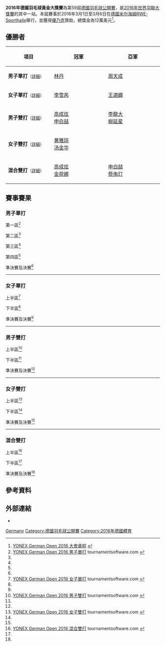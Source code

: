 {{noteTA|G1=Badminton}}
{{infobox badminton event
|name           = 2016年德國羽毛球黃金大獎賽
|image          = German Open 2016.jpg
|size           = 200px
|caption        =
|dates          = 2016年3月1日－3月6日
|number_edition = 第59屆
|level          = 3A
|prize_money    = 120,000 美元
|location       = {{GER}}[[米尔海姆|米尔海姆]]
|venue          = [[RWE-Sporthalle|RWE-Sporthalle]]
|previous       = 2015年德國羽毛球黃金大獎賽
|next           = 2017年德國羽毛球黃金大獎賽
}}
'''2016年德國羽毛球黃金大獎賽'''為第59屆[[德國羽毛球公開賽|德國羽毛球公開賽]]，是[[2016年世界羽聯大獎賽|2016年世界羽聯大獎賽]]的其中一站。本屆賽事於2016年3月1日至3月6日在[[德國|德國]][[米尔海姆|米尔海姆]][[RWE-Sporthalle|RWE-Sporthalle]]舉行，並獲得[[優乃克|優乃克]]贊助，總獎金為12萬美元<ref name="Prospectus">[http://www.bwfbadminton.org/file.aspx?id=681272&dl=1 YONEX German Open 2016 大會章程] {{Wayback|url=http://www.bwfbadminton.org/file.aspx?id=681272&dl=1 |date=20160209232714 }}{{en}}</ref>。

== 優勝者 ==
{| class=wikitable style="font-size:small"
!width="200"|項目
!width="250"|冠軍
!width="250"|亞軍
|-
|'''男子單打'''<small>（[[#男子單打|詳細]]）</small>
|{{flagicon|CHN}} [[林丹|林丹]]
|{{flagicon|TPE}} [[周天成|周天成]]
|-
|'''女子單打'''<small>（[[#女子單打|詳細]]）</small>
|{{flagicon|CHN}} [[李雪芮|李雪芮]]
|{{flagicon|CHN}} [[王適嫻|王適嫻]]
|-
|'''男子雙打'''<small>（[[#男子雙打|詳細]]）</small>
|{{flagicon|KOR}} [[高成炫|高成炫]]<br/>{{flagicon|KOR}} [[申白喆|申白喆]]
|{{flagicon|KOR}} [[李龍大|李龍大]]<br/>{{flagicon|KOR}} [[柳延星|柳延星]]
|-
|'''女子雙打'''<small>（[[#女子雙打|詳細]]）</small>
|{{flagicon|CHN}} [[黄雅琼|黄雅琼]]<br/>{{flagicon|CHN}} [[汤金华|汤金华]]
|{{nowrap|{{flagicon|THA}} [[普蒂塔·素帕猜恭|普蒂塔·素帕猜恭]]<br/>{{flagicon|THA}} [[沙西丽·德拉达那猜|沙西丽·德拉达那猜]]}}
|-
|'''混合雙打'''<small>（[[#混合雙打|詳細]]）</small>
|{{flagicon|KOR}} [[高成炫|高成炫]]<br/>{{flagicon|KOR}} [[金荷娜_(羽毛球運動員)|金荷娜]]
|{{flagicon|KOR}} [[申白喆|申白喆]]<br/>{{flagicon|KOR}} [[蔡侑玎|蔡侑玎]]
|}

== 賽事賽果 ==
=== 男子單打 ===
;第一區<ref name="MS">[http://bwf.tournamentsoftware.com/sport/draw.aspx?id=71618939-AC78-4ECB-B7A9-B1300A806E30&draw=2 YONEX German Open 2016 男子單打] {{Wayback|url=http://bwf.tournamentsoftware.com/sport/draw.aspx?id=71618939-AC78-4ECB-B7A9-B1300A806E30&draw=2 |date=20170328122031 }} tournamentsoftware.com {{en}}</ref>
{{16TeamBracket-Compact-Tennis3
| RD3 = 十六強
| RD4 = 八強
| RD1-seed01=1
| RD1-team01='''{{flagicon|DEN}} [[简·奥·约根森|简·奥·约根森]]
| RD1-score01-1='''21
| RD1-score01-2='''21
| RD1-score01-3=
| RD1-seed02=
| RD1-team02={{flagicon|SIN}} [[黄梓良|黄梓良]]
| RD1-score02-1=18
| RD1-score02-2=16
| RD1-score02-3=

| RD1-seed03=
| RD1-team03='''{{flagicon|HKG}} [[黃永棋|黃永棋]]
| RD1-score03-1='''21
| RD1-score03-2='''21
| RD1-score03-3=
| RD1-seed04=PFQ
| RD1-team04={{flagicon|SWE}} [[米卡爾·韋斯特貝|米卡爾·韋斯特貝]]
| RD1-score04-1=11
| RD1-score04-2=16
| RD1-score04-3=

| RD1-seed05=15
| RD1-team05='''{{flagicon|KOR}} [[李東根|李東根]]
| RD1-score05-1='''21
| RD1-score05-2=17
| RD1-score05-3='''21
| RD1-seed06=
| RD1-team06={{flagicon|POL}} [[阿德里安·齐奥尔科|阿德里安·齐奥尔科]]
| RD1-score06-1=18
| RD1-score06-2='''21
| RD1-score06-3=12

| RD1-seed07=
| RD1-team07='''{{flagicon|IND}} [[萨米尔·维尔马|萨米尔·维尔马]]
| RD1-score07-1='''21
| RD1-score07-2='''21
| RD1-score07-3=
| RD1-seed08=
| RD1-team08={{flagicon|UKR}} [[德米特罗·扎瓦德斯基|德米特罗·扎瓦德斯基]]
| RD1-score08-1=9
| RD1-score08-2=8
| RD1-score08-3=

| RD1-seed09=5
| RD1-team09='''{{flagicon|CHN}} [[田厚威|田厚威]]
| RD1-score09-1='''21
| RD1-score09-2='''21
| RD1-score09-3=
| RD1-seed10=PFQ
| RD1-team10={{flagicon|SWE}} [[马蒂亚斯·博里|马蒂亚斯·博里]]
| RD1-score10-1=17
| RD1-score10-2=12
| RD1-score10-3=

| RD1-seed11=
| RD1-team11='''{{flagicon|ENG}} [[托比·潘迪|托比·潘迪]]
| RD1-score11-1='''21
| RD1-score11-2='''21
| RD1-score11-3=
| RD1-seed12=Q5
| RD1-team12={{nowrap|{{flagicon|CRO}} [[兹沃尼米尔·杜尔金雅克|兹沃尼米尔·杜尔金雅克]]}}
| RD1-score12-1=9
| RD1-score12-2=17
| RD1-score12-3=

| RD1-seed13=14
| RD1-team13='''{{flagicon|GER}} [[马克·茨维布勒|马克·茨维布勒]]
| RD1-score13-1='''21
| RD1-score13-2='''21
| RD1-score13-3=
| RD1-seed14=Q7
| RD1-team14={{flagicon|IND}} [[考沙爾·達爾馬默|考沙爾·達爾馬默]]
| RD1-score14-1=4
| RD1-score14-2=14
| RD1-score14-3=

| RD1-seed15=
| RD1-team15='''{{flagicon|VIE}} [[阮進明|阮進明]]
| RD1-score15-1='''21
| RD1-score15-2='''21
| RD1-score15-3=
| RD1-seed16=
| RD1-team16={{flagicon|DEN}} [[乔希姆·佩尔森|乔希姆·佩尔森]]
| RD1-score16-1=16
| RD1-score16-2=19
| RD1-score16-3=

| RD2-seed01=1
| RD2-team01='''{{flagicon|DEN}} [[简·奥·约根森|简·奥·约根森]]
| RD2-score01-1='''21
| RD2-score01-2='''22
| RD2-score01-3=
| RD2-seed02=
| RD2-team02={{flagicon|HKG}} [[黃永棋|黃永棋]]
| RD2-score02-1=12
| RD2-score02-2=20
| RD2-score02-3=

| RD2-seed03=15
| RD2-team03='''{{flagicon|KOR}} [[李東根|李東根]]
| RD2-score03-1=8
| RD2-score03-2='''21
| RD2-score03-3='''21
| RD2-seed04=
| RD2-team04={{flagicon|IND}} [[萨米尔·维尔马|萨米尔·维尔马]]
| RD2-score04-1='''21
| RD2-score04-2=19
| RD2-score04-3=19

| RD2-seed05=5
| RD2-team05='''{{flagicon|CHN}} [[田厚威|田厚威]]
| RD2-score05-1='''21
| RD2-score05-2='''21
| RD2-score05-3=
| RD2-seed06=
| RD2-team06={{flagicon|ENG}} [[托比·潘迪|托比·潘迪]]
| RD2-score06-1=18
| RD2-score06-2=14
| RD2-score06-3=

| RD2-seed07=14
| RD2-team07={{nowrap|{{flagicon|GER}} [[马克·茨维布勒|马克·茨维布勒]]}}
| RD2-score07-1=15
| RD2-score07-2=17
| RD2-score07-3=
| RD2-seed08=
| RD2-team08='''{{flagicon|VIE}} [[阮進明|阮進明]]
| RD2-score08-1='''21
| RD2-score08-2='''21
| RD2-score08-3=

| RD3-seed01=1
| RD3-team01='''{{flagicon|DEN}} [[简·奥·约根森|简·奥·约根森]]
| RD3-score01-1='''21
| RD3-score01-2='''21
| RD3-score01-3=
| RD3-seed02=15
| RD3-team02={{flagicon|KOR}} [[李東根|李東根]]
| RD3-score02-1=10
| RD3-score02-2=14
| RD3-score02-3=

| RD3-seed03=5
| RD3-team03='''{{flagicon|CHN}} [[田厚威|田厚威]]
| RD3-score03-1='''21
| RD3-score03-2=
| RD3-score03-3=
| RD3-seed04=
| RD3-team04={{nowrap|{{flagicon|VIE}} [[阮進明|阮進明]] (中途退出)}}
| RD3-score04-1=9
| RD3-score04-2=
| RD3-score04-3=

| RD4-seed01=1
| RD4-team01='''{{nowrap|{{flagicon|DEN}} [[简·奥·约根森|简·奥·约根森]]}}
| RD4-score01-1='''21
| RD4-score01-2='''21
| RD4-score01-3=
| RD4-seed02=5
| RD4-team02={{flagicon|CHN}} [[田厚威|田厚威]]
| RD4-score02-1=18
| RD4-score02-2=13
| RD4-score02-3=
}}
;第二區<ref name="MS"/>
{{16TeamBracket-Compact-Tennis3
| RD3 = 十六強
| RD4 = 八強
| RD1-seed01=4
| RD1-team01='''{{flagicon|TPE}} [[周天成|周天成]]
| RD1-score01-1='''21
| RD1-score01-2='''21
| RD1-score01-3=
| RD1-seed02=PFQ
| RD1-team02={{flagicon|SLO}} [[阿伦·罗伊|阿伦·罗伊]]
| RD1-score02-1=18
| RD1-score02-2=13
| RD1-score02-3=

| RD1-seed03=
| RD1-team03={{flagicon|FRA}} [[布里斯·利弗德斯|布里斯·利弗德斯]]
| RD1-score03-1=14
| RD1-score03-2=10
| RD1-score03-3=
| RD1-seed04=
| RD1-team04='''{{flagicon|TPE}} [[王子維|王子維]]
| RD1-score04-1='''21
| RD1-score04-2='''21
| RD1-score04-3=

| RD1-seed05=9
| RD1-team05='''{{flagicon|HKG}} [[胡贇|胡贇]]
| RD1-score05-1='''22
| RD1-score05-2='''21
| RD1-score05-3=
| RD1-seed06=PFQ
| RD1-team06={{flagicon|DEN}} [[金·布鲁恩|金·布鲁恩]]
| RD1-score06-1=20
| RD1-score06-2=15
| RD1-score06-3=

| RD1-seed07=PFQ
| RD1-team07='''{{flagicon|INA}} [[阿迪·普拉塔玛|阿迪·普拉塔玛]]
| RD1-score07-1='''21
| RD1-score07-2='''21
| RD1-score07-3=
| RD1-seed08=
| RD1-team08={{flagicon|RUS}} [[弗拉基米尔·马尔科夫|弗拉基米尔·马尔科夫]]
| RD1-score08-1=16
| RD1-score08-2=17
| RD1-score08-3=

| RD1-seed09=6
| RD1-team09='''{{flagicon|IND}} [[斯里坎特·基达姆比|斯里坎特·基达姆比]]
| RD1-score09-1=12
| RD1-score09-2='''21
| RD1-score09-3='''21
| RD1-seed10=
| RD1-team10={{flagicon|JPN}} [[上田拓馬|上田拓馬]]
| RD1-score10-1='''21
| RD1-score10-2=18
| RD1-score10-3=11

| RD1-seed11=PFQ
| RD1-team11={{flagicon|FIN}} [[卡斯帕·莱希科伊宁|卡斯帕·莱希科伊宁]]
| RD1-score11-1=12
| RD1-score11-2=11
| RD1-score11-3=
| RD1-seed12=PFQ
| RD1-team12='''{{flagicon|NED}} [[埃里克·迈斯|埃里克·迈斯]]
| RD1-score12-1='''21
| RD1-score12-2='''21
| RD1-score12-3=

| RD1-seed13=12
| RD1-team13='''{{flagicon|HKG}} [[伍家朗|伍家朗]]
| RD1-score13-1=14
| RD1-score13-2='''21
| RD1-score13-3='''21
| RD1-seed14=
| RD1-team14={{nowrap|{{flagicon|LTU}} [[凯斯图蒂斯·纳维茨卡斯|凯斯图蒂斯·纳维茨卡斯]]}}
| RD1-score14-1='''21
| RD1-score14-2=10
| RD1-score14-3=13

| RD1-seed15=Q3
| RD1-team15='''{{flagicon|GER}} [[拉斯·申茨勒|拉斯·申茨勒]]
| RD1-score15-1='''21
| RD1-score15-2=11
| RD1-score15-3='''22
| RD1-seed16=PFQ
| RD1-team16={{flagicon|SLO}} [[伊斯托克·乌特鲁萨|伊斯托克·乌特鲁萨]]
| RD1-score16-1=16
| RD1-score16-2='''21
| RD1-score16-3=20

| RD2-seed01=4
| RD2-team01='''{{flagicon|TPE}} [[周天成|周天成]]
| RD2-score01-1='''21
| RD2-score01-2=16
| RD2-score01-3='''21
| RD2-seed02=
| RD2-team02={{flagicon|TPE}} [[王子維|王子維]]
| RD2-score02-1=16
| RD2-score02-2='''21
| RD2-score02-3=11

| RD2-seed03=9
| RD2-team03='''{{flagicon|HKG}} [[胡贇|胡贇]]
| RD2-score03-1='''21
| RD2-score03-2='''21
| RD2-score03-3=
| RD2-seed04=PFQ
| RD2-team04={{flagicon|INA}} [[阿迪·普拉塔玛|阿迪·普拉塔玛]]
| RD2-score04-1=11
| RD2-score04-2=15
| RD2-score04-3=

| RD2-seed05=6
| RD2-team05='''{{nowrap|{{flagicon|IND}} [[斯里坎特·基达姆比|斯里坎特·基达姆比]]}}
| RD2-score05-1=15
| RD2-score05-2='''21
| RD2-score05-3='''21
| RD2-seed06=PFQ
| RD2-team06={{flagicon|NED}} [[埃里克·迈斯|埃里克·迈斯]]
| RD2-score06-1='''21
| RD2-score06-2=6
| RD2-score06-3=16

| RD2-seed07=12
| RD2-team07='''{{flagicon|HKG}} [[伍家朗|伍家朗]]
| RD2-score07-1='''21
| RD2-score07-2='''21
| RD2-score07-3=
| RD2-seed08=Q3
| RD2-team08={{flagicon|GER}} [[拉斯·申茨勒|拉斯·申茨勒]]
| RD2-score08-1=9
| RD2-score08-2=18
| RD2-score08-3=

| RD3-seed01=4
| RD3-team01='''{{flagicon|TPE}} [[周天成|周天成]]
| RD3-score01-1=11
| RD3-score01-2='''21
| RD3-score01-3='''21
| RD3-seed02=9
| RD3-team02={{flagicon|HKG}} [[胡贇|胡贇]]
| RD3-score02-1='''21
| RD3-score02-2=17
| RD3-score02-3=19

| RD3-seed03=6
| RD3-team03={{nowrap|{{flagicon|IND}} [[斯里坎特·基达姆比|斯里坎特·基达姆比]]}}
| RD3-score03-1='''21
| RD3-score03-2=18
| RD3-score03-3=18
| RD3-seed04=12
| RD3-team04='''{{flagicon|HKG}} [[伍家朗|伍家朗]]
| RD3-score04-1=18
| RD3-score04-2='''21
| RD3-score04-3='''21

| RD4-seed01=4
| RD4-team01='''{{nowrap|{{flagicon|TPE}} [[周天成|周天成]]}}
| RD4-score01-1='''21
| RD4-score01-2=14
| RD4-score01-3='''21
| RD4-seed02=12
| RD4-team02={{flagicon|HKG}} [[伍家朗|伍家朗]]
| RD4-score02-1=16
| RD4-score02-2='''21
| RD4-score02-3=14
}}
;第三區<ref name="MS"/>
{{16TeamBracket-Compact-Tennis3
| RD3 = 十六強
| RD4 = 八強
| RD1-seed01=Q1
| RD1-team01='''{{flagicon|IRL}} [[乔舒亚·马吉|乔舒亚·马吉]]
| RD1-score01-1='''21
| RD1-score01-2='''21
| RD1-score01-3=
| RD1-seed02=PFQ
| RD1-team02={{nowrap|{{flagicon|BUL}} [[布拉戈韦斯特·基斯耶夫|布拉戈韦斯特·基斯耶夫]]}}
| RD1-score02-1=12
| RD1-score02-2=14
| RD1-score02-3=

| RD1-seed03=
| RD1-team03={{flagicon|UKR}} [[阿提姆·波奇塔列夫|阿提姆·波奇塔列夫]]
| RD1-score03-1=9
| RD1-score03-2=9
| RD1-score03-3=
| RD1-seed04=11
| RD1-team04='''{{flagicon|IND}} [[卡夏普·帕鲁帕利|卡夏普·帕鲁帕利]]
| RD1-score04-1='''21
| RD1-score04-2='''21
| RD1-score04-3=

| RD1-seed05=
| RD1-team05={{flagicon|POL}} [[麦克·罗加尔斯基|麦克·罗加尔斯基]]
| RD1-score05-1='''21
| RD1-score05-2=12
| RD1-score05-3=18
| RD1-seed06=Q4
| RD1-team06='''{{flagicon|GER}} [[麦克斯·魏斯基申|麦克斯·魏斯基申]]
| RD1-score06-1=17
| RD1-score06-2='''21
| RD1-score06-3='''21

| RD1-seed07=Q6
| RD1-team07={{flagicon|GER}} [[Philip_Discher|Philip Discher]]
| RD1-score07-1=9
| RD1-score07-2=12
| RD1-score07-3=
| RD1-seed08=8
| RD1-team08='''{{flagicon|KOR}} [[孫完虎|孫完虎]]
| RD1-score08-1='''21
| RD1-score08-2='''21
| RD1-score08-3=

| RD1-seed09=
| RD1-team09={{flagicon|GER}} [[迪特尔·杜马克|迪特尔·杜马克]]
| RD1-score09-1='''21
| RD1-score09-2=10
| RD1-score09-3=5
| RD1-seed10=
| RD1-team10='''{{flagicon|THA}} [[文萨·波萨那|文萨·波萨那]]
| RD1-score10-1=10
| RD1-score10-2='''21
| RD1-score10-3='''21

| RD1-seed11=
| RD1-team11={{flagicon|NOR}} [[马吕斯·迈尔|马吕斯·迈尔]]
| RD1-score11-1=16
| RD1-score11-2=13
| RD1-score11-3=
| RD1-seed12=10
| RD1-team12='''{{flagicon|HKG}} [[魏楠|魏楠]]
| RD1-score12-1='''21
| RD1-score12-2='''21
| RD1-score12-3=

| RD1-seed13=
| RD1-team13={{flagicon|CZE}} [[彼得·考卡尔|彼得·考卡尔]]
| RD1-score13-1=18
| RD1-score13-2=5
| RD1-score13-3=
| RD1-seed14=
| RD1-team14='''{{flagicon|FIN}} [[埃图·海诺|埃图·海诺]]
| RD1-score14-1='''21
| RD1-score14-2='''21
| RD1-score14-3=

| RD1-seed15=
| RD1-team15='''{{flagicon|JPN}} [[西本拳太|西本拳太]]
| RD1-score15-1=11
| RD1-score15-2='''21
| RD1-score15-3='''21
| RD1-seed16=3
| RD1-team16={{flagicon|DEN}} [[维克托·阿萨尔森|维克托·阿萨尔森]]
| RD1-score16-1='''21
| RD1-score16-2=12
| RD1-score16-3=15

| RD2-seed01=Q1
| RD2-team01={{flagicon|IRL}} [[乔舒亚·马吉|乔舒亚·马吉]]
| RD2-score01-1=12
| RD2-score01-2=11
| RD2-score01-3=
| RD2-seed02=11
| RD2-team02='''{{nowrap|{{flagicon|IND}} [[卡夏普·帕鲁帕利|卡夏普·帕鲁帕利]]}}
| RD2-score02-1='''21
| RD2-score02-2='''21
| RD2-score02-3=

| RD2-seed03=Q4
| RD2-team03={{flagicon|GER}} [[麦克斯·魏斯基申|麦克斯·魏斯基申]]
| RD2-score03-1=8
| RD2-score03-2=12
| RD2-score03-3=
| RD2-seed04=8
| RD2-team04='''{{flagicon|KOR}} [[孫完虎|孫完虎]]
| RD2-score04-1='''21
| RD2-score04-2='''21
| RD2-score04-3=

| RD2-seed05=
| RD2-team05={{flagicon|THA}} [[文萨·波萨那|文萨·波萨那]]
| RD2-score05-1=18
| RD2-score05-2='''21
| RD2-score05-3=22
| RD2-seed06=10
| RD2-team06='''{{flagicon|HKG}} [[魏楠|魏楠]]
| RD2-score06-1='''21
| RD2-score06-2=19
| RD2-score06-3='''24

| RD2-seed07=
| RD2-team07='''{{flagicon|FIN}} [[埃图·海诺|埃图·海诺]]
| RD2-score07-1=13
| RD2-score07-2='''21
| RD2-score07-3='''22
| RD2-seed08=
| RD2-team08={{flagicon|JPN}} [[西本拳太|西本拳太]]
| RD2-score08-1='''21
| RD2-score08-2=17
| RD2-score08-3=20

| RD3-seed01=11
| RD3-team01={{nowrap|{{flagicon|IND}} [[卡夏普·帕鲁帕利|K·帕鲁帕利]] (中途退出)}}
| RD3-score01-1=12
| RD3-score01-2=''11
| RD3-score01-3=
| RD3-seed02=8
| RD3-team02='''{{flagicon|KOR}} [[孫完虎|孫完虎]]
| RD3-score02-1='''21
| RD3-score02-2=''16
| RD3-score02-3=

| RD3-seed03=10
| RD3-team03='''{{flagicon|HKG}} [[魏楠|魏楠]]
| RD3-score03-1='''21
| RD3-score03-2='''21
| RD3-score03-3=
| RD3-seed04=
| RD3-team04={{flagicon|FIN}} [[埃图·海诺|埃图·海诺]]
| RD3-score04-1=19
| RD3-score04-2=16
| RD3-score04-3=

| RD4-seed01=8
| RD4-team01='''{{nowrap|{{flagicon|KOR}} [[孫完虎|孫完虎]]}}
| RD4-score01-1='''21
| RD4-score01-2='''21
| RD4-score01-3=
| RD4-seed02=10
| RD4-team02={{flagicon|HKG}} [[魏楠|魏楠]]
| RD4-score02-1=11
| RD4-score02-2=12
| RD4-score02-3=
}}
;第四區<ref name="MS"/>
{{16TeamBracket-Compact-Tennis3
| RD3 = 十六強
| RD4 = 八強
| RD1-seed01=Q2
| RD1-team01={{flagicon|GER}} [[亚历山大·罗弗斯|亚历山大·罗弗斯]]
| RD1-score01-1=12
| RD1-score01-2=17
| RD1-score01-3=
| RD1-seed02=
| RD1-team02='''{{nowrap|{{flagicon|DEN}} [[克里斯蒂安·林德·汤姆森|克里斯蒂安·林德·汤姆森]]}}
| RD1-score02-1='''21
| RD1-score02-2='''21
| RD1-score02-3=

| RD1-seed03=
| RD1-team03={{flagicon|TPE}} [[許仁豪|許仁豪]]
| RD1-score03-1=11
| RD1-score03-2=14
| RD1-score03-3=
| RD1-seed04=16
| RD1-team04='''{{flagicon|JPN}} [[佐佐木翔|佐佐木翔]]
| RD1-score04-1='''21
| RD1-score04-2='''21
| RD1-score04-3=

| RD1-seed05=
| RD1-team05='''{{flagicon|DEN}} [[埃米尔·霍尔斯特|埃米尔·霍尔斯特]]
| RD1-score05-1='''21
| RD1-score05-2='''21
| RD1-score05-3=
| RD1-seed06=Q8
| RD1-team06={{flagicon|GER}} [[Patrick_Kaemnitz|Patrick Kaemnitz]]
| RD1-score06-1=8
| RD1-score06-2=9
| RD1-score06-3=

| RD1-seed07=
| RD1-team07='''{{flagicon|BEL}} [[谭雨涵|谭雨涵]]
| RD1-score07-1=12
| RD1-score07-2='''21
| RD1-score07-3='''21
| RD1-seed08=7
| RD1-team08={{flagicon|INA}} [[汤米·苏吉亚托|汤米·苏吉亚托]]
| RD1-score08-1='''21
| RD1-score08-2=17
| RD1-score08-3=19

| RD1-seed09=
| RD1-team09='''{{flagicon|EST}} [[劳尔·穆斯特|劳尔·穆斯特]]
| RD1-score09-1='''21
| RD1-score09-2=26
| RD1-score09-3='''21
| RD1-seed10=PFQ
| RD1-team10={{flagicon|THA}} [[潘纳维·松努阿姆|潘纳维·松努阿姆]]
| RD1-score10-1=18
| RD1-score10-2='''28
| RD1-score10-3=16

| RD1-seed11=
| RD1-team11='''{{flagicon|FRA}} [[托马斯·鲁克塞尔|托马斯·鲁克塞尔]]
| RD1-score11-1='''21
| RD1-score11-2=18
| RD1-score11-3='''21
| RD1-seed12=PFQ
| RD1-team12={{flagicon|UKR}} [[瓦列里·阿特拉什琴科夫|瓦列里·阿特拉什琴科夫]]
| RD1-score12-1=17
| RD1-score12-2='''21
| RD1-score12-3=15

| RD1-seed13=PFQ
| RD1-team13='''{{flagicon|NED}} [[马克·卡尔尤|马克·卡尔尤]]
| RD1-score13-1='''21
| RD1-score13-2=14
| RD1-score13-3='''21
| RD1-seed14=
| RD1-team14={{flagicon|DEN}} [[安德斯·安东森|安德斯·安东森]]
| RD1-score14-1=14
| RD1-score14-2='''21
| RD1-score14-3=7

| RD1-seed15=
| RD1-team15={{flagicon|DEN}} [[拉斯穆斯·弗莱德伯格|拉斯穆斯·弗莱德伯格]]
| RD1-score15-1=17
| RD1-score15-2=11
| RD1-score15-3=
| RD1-seed16=2
| RD1-team16='''{{flagicon|CHN}} [[林丹|林丹]]
| RD1-score16-1='''21
| RD1-score16-2='''21
| RD1-score16-3=

| RD2-seed01=
| RD2-team01={{flagicon|DEN}} [[克里斯蒂安·林德·汤姆森|C·L·汤姆森]]
| RD2-score01-1=10
| RD2-score01-2='''21
| RD2-score01-3=15
| RD2-seed02=16
| RD2-team02='''{{flagicon|JPN}} [[佐佐木翔|佐佐木翔]]
| RD2-score02-1='''21
| RD2-score02-2=15
| RD2-score02-3='''21

| RD2-seed03=
| RD2-team03='''{{nowrap|{{flagicon|DEN}} [[埃米尔·霍尔斯特|埃米尔·霍尔斯特]]}}
| RD2-score03-1='''21
| RD2-score03-2='''21
| RD2-score03-3=
| RD2-seed04=
| RD2-team04={{flagicon|BEL}} [[谭雨涵|谭雨涵]]
| RD2-score04-1=16
| RD2-score04-2=16
| RD2-score04-3=

| RD2-seed05=
| RD2-team05='''{{flagicon|EST}} [[劳尔·穆斯特|劳尔·穆斯特]]
| RD2-score05-1=19
| RD2-score05-2='''21
| RD2-score05-3='''21
| RD2-seed06=
| RD2-team06={{flagicon|FRA}} [[托马斯·鲁克塞尔|托马斯·鲁克塞尔]]
| RD2-score06-1='''21
| RD2-score06-2=10
| RD2-score06-3=9

| RD2-seed07=PFQ
| RD2-team07={{flagicon|NED}} [[马克·卡尔尤|马克·卡尔尤]]
| RD2-score07-1=20
| RD2-score07-2=11
| RD2-score07-3=
| RD2-seed08=2
| RD2-team08='''{{flagicon|CHN}} [[林丹|林丹]]
| RD2-score08-1='''22
| RD2-score08-2='''21
| RD2-score08-3=

| RD3-seed01=16
| RD3-team01='''{{flagicon|JPN}} [[佐佐木翔|佐佐木翔]]
| RD3-score01-1=16
| RD3-score01-2='''21
| RD3-score01-3='''22
| RD3-seed02=
| RD3-team02={{nowrap|{{flagicon|DEN}} [[埃米尔·霍尔斯特|埃米尔·霍尔斯特]]}}
| RD3-score02-1='''21
| RD3-score02-2=11
| RD3-score02-3=20

| RD3-seed03=
| RD3-team03={{flagicon|EST}} [[劳尔·穆斯特|劳尔·穆斯特]]
| RD3-score03-1=17
| RD3-score03-2=8
| RD3-score03-3=
| RD3-seed04=2
| RD3-team04='''{{flagicon|CHN}} [[林丹|林丹]]
| RD3-score04-1='''21
| RD3-score04-2='''21
| RD3-score04-3=

| RD4-seed01=16
| RD4-team01={{nowrap|{{flagicon|JPN}} [[佐佐木翔|佐佐木翔]]}}
| RD4-score01-1=16
| RD4-score01-2='''22
| RD4-score01-3=17
| RD4-seed02=2
| RD4-team02='''{{flagicon|CHN}} [[林丹|林丹]]
| RD4-score02-1='''21
| RD4-score02-2=20
| RD4-score02-3='''21
}}
;準決賽及決賽<ref name="MS"/>
{{4TeamBracket-Tennis3-v2
| team-width=200
| RD1-seed1=1
| RD1-team1={{flagicon|DEN}} [[简·奥·约根森|简·奥·约根森]]
| RD1-score1-1='''21
| RD1-score1-2=14
| RD1-score1-3=17
| RD1-seed2=4
| RD1-team2='''{{flagicon|TPE}} [[周天成|周天成]]
| RD1-score2-1=16
| RD1-score2-2='''21
| RD1-score2-3='''21

| RD1-seed3=8
| RD1-team3={{flagicon|KOR}} [[孫完虎|孫完虎]]
| RD1-score3-1=12
| RD1-score3-2=13
| RD1-score3-3=
| RD1-seed4=2
| RD1-team4='''{{flagicon|CHN}} [[林丹|林丹]]
| RD1-score4-1='''21
| RD1-score4-2='''21
| RD1-score4-3=

| RD2-seed1=4
| RD2-team1={{flagicon|TPE}} [[周天成|周天成]]
| RD2-score1-1='''21
| RD2-score1-2=17
| RD2-score1-3=17
| RD2-seed2=2
| RD2-team2='''{{flagicon|CHN}} [[林丹|林丹]]
| RD2-score2-1=15
| RD2-score2-2='''21
| RD2-score2-3='''21
}}
----

=== 女子單打 ===
;上半區<ref name="WS">[http://bwf.tournamentsoftware.com/sport/draw.aspx?id=71618939-AC78-4ECB-B7A9-B1300A806E30&draw=4 YONEX German Open 2016 女子單打] {{Wayback|url=http://bwf.tournamentsoftware.com/sport/draw.aspx?id=71618939-AC78-4ECB-B7A9-B1300A806E30&draw=4 |date=20170328084841 }} tournamentsoftware.com {{en}}</ref>
{{16TeamBracket-Compact-Tennis3
| RD1-seed01=PFQ
| RD1-team01={{flagicon|SIN}} [[梁晓宇|梁晓宇]]
| RD1-score01-1=17
| RD1-score01-2=18
| RD1-score01-3=
| RD1-seed02=
| RD1-team02='''{{flagicon|DEN}} [[萊恩·杰克斯菲德|萊恩·杰克斯菲德]]
| RD1-score02-1='''21
| RD1-score02-2='''21
| RD1-score02-3=

| RD1-seed03=
| RD1-team03='''{{flagicon|USA}} [[张蓓雯|张蓓雯]]
| RD1-score03-1=14
| RD1-score03-2='''21
| RD1-score03-3='''21
| RD1-seed04=
| RD1-team04={{flagicon|THA}} [[妮查恩·金达蓬|妮查恩·金达蓬]]
| RD1-score04-1='''21
| RD1-score04-2=16
| RD1-score04-3=16

| RD1-seed05=6
| RD1-team05='''{{flagicon|JPN}} [[山口茜|山口茜]]
| RD1-score05-1='''21
| RD1-score05-2=16
| RD1-score05-3='''21
| RD1-seed06=Q4
| RD1-team06={{flagicon|IRL}} [[克洛伊·马吉|克洛伊·马吉]]
| RD1-score06-1=17
| RD1-score06-2='''21
| RD1-score06-3=13

| RD1-seed07=
| RD1-team07='''{{flagicon|KOR}} [[裴延姝|裴延姝]]
| RD1-score07-1=18
| RD1-score07-2='''21
| RD1-score07-3='''21
| RD1-seed08=
| RD1-team08={{flagicon|THA}} [[蓬迪·布拉那巴硕|蓬迪·布拉那巴硕]]
| RD1-score08-1='''21
| RD1-score08-2=17
| RD1-score08-3=13

| RD1-seed09=4
| RD1-team09='''{{flagicon|CHN}} [[王適嫻|王適嫻]]
| RD1-score09-1='''21
| RD1-score09-2='''21
| RD1-score09-3=
| RD1-seed10=
| RD1-team10={{flagicon|GER}} [[奥尔佳·科农|奥尔佳·科农]]
| RD1-score10-1=16
| RD1-score10-2=6
| RD1-score10-3=

| RD1-seed11=
| RD1-team11='''{{nowrap|{{flagicon|INA}} [[琳达·韦尼·法内特里|琳达·韦尼·法内特里]]}}
| RD1-score11-1='''21
| RD1-score11-2=22
| RD1-score11-3='''21
| RD1-seed12=
| RD1-team12={{flagicon|TPE}} [[許雅晴|許雅晴]]
| RD1-score12-1=15
| RD1-score12-2='''24
| RD1-score12-3=16

| RD1-seed13=7
| RD1-team13='''{{flagicon|IND}} [[普萨拉·文卡塔·辛杜|P·V·辛杜]]
| RD1-score13-1='''21
| RD1-score13-2='''21
| RD1-score13-3=
| RD1-seed14=
| RD1-team14={{flagicon|USA}} [[荣博|荣博]]
| RD1-score14-1=11
| RD1-score14-2=13
| RD1-score14-3=

| RD1-seed15=
| RD1-team15='''{{flagicon|CAN}} [[李文珊_(羽毛球運動員)|李文珊]]
| RD1-score15-1='''21
| RD1-score15-2='''21
| RD1-score15-3=
| RD1-seed16=
| RD1-team16={{flagicon|HKG}} [[張雁宜|張雁宜]]
| RD1-score16-1=17
| RD1-score16-2=16
| RD1-score16-3=

| RD2-seed01=
| RD2-team01='''{{flagicon|DEN}} [[萊恩·杰克斯菲德|萊恩·杰克斯菲德]]
| RD2-score01-1='''21
| RD2-score01-2='''21
| RD2-score01-3=
| RD2-seed02=
| RD2-team02={{flagicon|USA}} [[张蓓雯|张蓓雯]]
| RD2-score02-1=13
| RD2-score02-2=19
| RD2-score02-3=

| RD2-seed03=6
| RD2-team03='''{{flagicon|JPN}} [[山口茜|山口茜]]
| RD2-score03-1='''22
| RD2-score03-2='''22
| RD2-score03-3=
| RD2-seed04=
| RD2-team04={{flagicon|KOR}} [[裴延姝|裴延姝]]
| RD2-score04-1=20
| RD2-score04-2=20
| RD2-score04-3=

| RD2-seed05=4
| RD2-team05='''{{flagicon|CHN}} [[王適嫻|王適嫻]]
| RD2-score05-1='''21
| RD2-score05-2='''21
| RD2-score05-3=
| RD2-seed06=
| RD2-team06={{nowrap|{{flagicon|INA}} [[琳达·韦尼·法内特里|琳达·韦尼·法内特里]]}}
| RD2-score06-1=10
| RD2-score06-2=17
| RD2-score06-3=

| RD2-seed07=7
| RD2-team07='''{{flagicon|IND}} [[普萨拉·文卡塔·辛杜|P·V·辛杜]]
| RD2-score07-1='''21
| RD2-score07-2='''21
| RD2-score07-3=
| RD2-seed08=
| RD2-team08={{flagicon|CAN}} [[李文珊_(羽毛球運動員)|李文珊]]
| RD2-score08-1=9
| RD2-score08-2=17
| RD2-score08-3=

| RD3-seed01=
| RD3-team01={{nowrap|{{flagicon|DEN}} [[萊恩·杰克斯菲德|萊恩·杰克斯菲德]]}}
| RD3-score01-1=15
| RD3-score01-2='''21
| RD3-score01-3=16
| RD3-seed02=6
| RD3-team02='''{{flagicon|JPN}} [[山口茜|山口茜]]
| RD3-score02-1='''21
| RD3-score02-2=13
| RD3-score02-3='''21

| RD3-seed03=4
| RD3-team03='''{{flagicon|CHN}} [[王適嫻|王適嫻]]
| RD3-score03-1='''21
| RD3-score03-2='''21
| RD3-score03-3=
| RD3-seed04=7
| RD3-team04={{flagicon|IND}} [[普萨拉·文卡塔·辛杜|P·V·辛杜]]
| RD3-score04-1=16
| RD3-score04-2=18
| RD3-score04-3=

| RD4-seed01=6
| RD4-team01={{flagicon|JPN}} [[山口茜|山口茜]]
| RD4-score01-1=13
| RD4-score01-2='''21
| RD4-score01-3=19
| RD4-seed02=4
| RD4-team02='''{{nowrap|{{flagicon|CHN}} [[王適嫻|王適嫻]]}}
| RD4-score02-1='''21
| RD4-score02-2=19
| RD4-score02-3='''21
}}
;下半區<ref name="WS"/>
{{16TeamBracket-Compact-Tennis3
| RD1-seed01=
| RD1-team01={{flagicon|SCO}} [[克里斯蒂·吉尔莫|克里斯蒂·吉尔莫]]
| RD1-score01-1=14
| RD1-score01-2=20
| RD1-score01-3=
| RD1-seed02=Q2
| RD1-team02='''{{flagicon|JPN}} [[大堀彩|大堀彩]]
| RD1-score02-1='''21
| RD1-score02-2='''22
| RD1-score02-3=

| RD1-seed03=PFQ
| RD1-team03={{nowrap|{{flagicon|CZE}} [[克里斯蒂娜·加文霍尔特|克里斯蒂娜·加文霍尔特]]}}
| RD1-score03-1=12
| RD1-score03-2=13
| RD1-score03-3=
| RD1-seed04=5
| RD1-team04='''{{flagicon|JPN}} [[奧原希望|奧原希望]]
| RD1-score04-1='''21
| RD1-score04-2='''21
| RD1-score04-3=

| RD1-seed05=Q1
| RD1-team05={{flagicon|UKR}} [[玛丽亚·乌利蒂娜|玛丽亚·乌利蒂娜]]
| RD1-score05-1=10
| RD1-score05-2=18
| RD1-score05-3=
| RD1-seed06=
| RD1-team06='''{{flagicon|HKG}} [[葉姵延|葉姵延]]
| RD1-score06-1='''21
| RD1-score06-2='''21
| RD1-score06-3=

| RD1-seed07=
| RD1-team07={{flagicon|JPN}} [[三谷美菜津|三谷美菜津]]
| RD1-score07-1=8
| RD1-score07-2=12
| RD1-score07-3=
| RD1-seed08=3
| RD1-team08='''{{flagicon|KOR}} [[成池鉉|成池鉉]]
| RD1-score08-1='''21
| RD1-score08-2='''21
| RD1-score08-3=

| RD1-seed09=
| RD1-team09='''{{flagicon|JPN}} [[橋本由衣|橋本由衣]]
| RD1-score09-1=18
| RD1-score09-2='''21
| RD1-score09-3='''21
| RD1-seed10=Q3
| RD1-team10={{flagicon|BEL}} [[谭莲妮|谭莲妮]]
| RD1-score10-1='''21
| RD1-score10-2=15
| RD1-score10-3=13

| RD1-seed11=
| RD1-team11='''{{flagicon|TPE}} [[白馭珀|白馭珀]]
| RD1-score11-1=12
| RD1-score11-2='''21
| RD1-score11-3='''21
| RD1-seed12=8
| RD1-team12={{flagicon|JPN}} [[佐藤冴香|佐藤冴香]]
| RD1-score12-1='''21
| RD1-score12-2=16
| RD1-score12-3=18

| RD1-seed13=
| RD1-team13={{flagicon|INA}} [[玛丽亚·费贝·库苏马斯图蒂|M·F·库苏马斯图蒂]]
| RD1-score13-1=14
| RD1-score13-2='''23
| RD1-score13-3=15
| RD1-seed14=
| RD1-team14='''{{flagicon|THA}} [[布桑兰·恩布鲁庞|布桑兰·恩布鲁庞]]
| RD1-score14-1='''21
| RD1-score14-2=21
| RD1-score14-3='''21

| RD1-seed15=
| RD1-team15={{flagicon|GER}} [[卡琳·施纳泽|卡琳·施纳泽]]
| RD1-score15-1=15
| RD1-score15-2=10
| RD1-score15-3=
| RD1-seed16=2
| RD1-team16='''{{flagicon|CHN}} [[李雪芮|李雪芮]]
| RD1-score16-1='''21
| RD1-score16-2='''21
| RD1-score16-3=

| RD2-seed01=Q2
| RD2-team01={{flagicon|JPN}} [[大堀彩|大堀彩]]
| RD2-score01-1=8
| RD2-score01-2='''21
| RD2-score01-3=16
| RD2-seed02=5
| RD2-team02='''{{flagicon|JPN}} [[奧原希望|奧原希望]]
| RD2-score02-1='''21
| RD2-score02-2=16
| RD2-score02-3='''21

| RD2-seed03=
| RD2-team03={{flagicon|HKG}} [[葉姵延|葉姵延]]
| RD2-score03-1=8
| RD2-score03-2=17
| RD2-score03-3=
| RD2-seed04=3
| RD2-team04='''{{flagicon|KOR}} [[成池鉉|成池鉉]]
| RD2-score04-1='''21
| RD2-score04-2='''21
| RD2-score04-3=

| RD2-seed05=
| RD2-team05='''{{flagicon|JPN}} [[橋本由衣|橋本由衣]]
| RD2-score05-1='''21
| RD2-score05-2='''21
| RD2-score05-3=
| RD2-seed06=
| RD2-team06={{flagicon|TPE}} [[白馭珀|白馭珀]]
| RD2-score06-1=19
| RD2-score06-2=17
| RD2-score06-3=

| RD2-seed07=
| RD2-team07={{nowrap|{{flagicon|THA}} [[布桑兰·恩布鲁庞|布桑兰·恩布鲁庞]]}}
| RD2-score07-1=15
| RD2-score07-2=12
| RD2-score07-3=
| RD2-seed08=2
| RD2-team08='''{{flagicon|CHN}} [[李雪芮|李雪芮]]
| RD2-score08-1='''21
| RD2-score08-2='''21
| RD2-score08-3=

| RD3-seed01=5
| RD3-team01='''{{nowrap|{{flagicon|JPN}} [[奧原希望|奧原希望]]}}
| RD3-score01-1='''21
| RD3-score01-2='''21
| RD3-score01-3=
| RD3-seed02=3
| RD3-team02={{flagicon|KOR}} [[成池鉉|成池鉉]]
| RD3-score02-1=11
| RD3-score02-2=18
| RD3-score02-3=

| RD3-seed03=
| RD3-team03={{flagicon|JPN}} [[橋本由衣|橋本由衣]]
| RD3-score03-1=11
| RD3-score03-2='''21
| RD3-score03-3=14
| RD3-seed04=2
| RD3-team04='''{{flagicon|CHN}} [[李雪芮|李雪芮]]
| RD3-score04-1='''21
| RD3-score04-2=18
| RD3-score04-3='''21

| RD4-seed01=5
| RD4-team01={{nowrap|{{flagicon|JPN}} [[奧原希望|奧原希望]]}}
| RD4-score01-1='''21
| RD4-score01-2=13
| RD4-score01-3=13
| RD4-seed02=2
| RD4-team02='''{{flagicon|CHN}} [[李雪芮|李雪芮]]
| RD4-score02-1=15
| RD4-score02-2='''21
| RD4-score02-3='''21
}}
;準決賽及決賽<ref name="WS"/>
{{4TeamBracket-Tennis3-v2
| team-width=200
| RD1-seed1=6
| RD1-team1={{flagicon|JPN}} [[山口茜|山口茜]]
| RD1-score1-1=13
| RD1-score1-2='''21
| RD1-score1-3=19
| RD1-seed2=4
| RD1-team2='''{{flagicon|CHN}} [[王適嫻|王適嫻]]
| RD1-score2-1='''21
| RD1-score2-2=19
| RD1-score2-3='''21

| RD1-seed3=5
| RD1-team3={{flagicon|JPN}} [[奧原希望|奧原希望]]
| RD1-score3-1='''21
| RD1-score3-2=13
| RD1-score3-3=13
| RD1-seed4=2
| RD1-team4='''{{flagicon|CHN}} [[李雪芮|李雪芮]]
| RD1-score4-1=15
| RD1-score4-2='''21
| RD1-score4-3='''21

| RD2-seed1=4
| RD2-team1={{flagicon|CHN}} [[王適嫻|王適嫻]]
| RD2-score1-1=14
| RD2-score1-2=17
| RD2-score1-3=
| RD2-seed2=2
| RD2-team2='''{{flagicon|CHN}} [[李雪芮|李雪芮]]
| RD2-score2-1='''21
| RD2-score2-2='''21
| RD2-score2-3=
}}
----

=== 男子雙打 ===
;上半區<ref name="MD">[http://bwf.tournamentsoftware.com/sport/draw.aspx?id=71618939-AC78-4ECB-B7A9-B1300A806E30&draw=6 YONEX German Open 2016 男子雙打] {{Wayback|url=http://bwf.tournamentsoftware.com/sport/draw.aspx?id=71618939-AC78-4ECB-B7A9-B1300A806E30&draw=6 |date=20170328060245 }} tournamentsoftware.com {{en}}</ref>
{{16TeamBracket-Compact-Tennis3
| RD1-seed01=1
| RD1-team01='''{{flagicon|KOR}} [[李龍大|李龍大]]<br/> {{flagicon|KOR}} [[柳延星|柳延星]]
| RD1-score01-1='''21
| RD1-score01-2=''11
| RD1-score01-3=
| RD1-seed02=
| RD1-team02={{nowrap|{{flagicon|GER}} [[麦克·福克斯|麦克·福克斯]] (中途退出)<br/> {{flagicon|GER}} [[约翰尼斯·斯科特勒|约翰尼斯·斯科特勒]]}}
| RD1-score02-1=11
| RD1-score02-2=''9
| RD1-score02-3=

| RD1-seed03=
| RD1-team03={{flagicon|ENG}} [[彼得·布里格斯|彼得·布里格斯]]<br/> {{flagicon|ENG}} [[汤姆·沃尔芬登|汤姆·沃尔芬登]]
| RD1-score03-1=17
| RD1-score03-2=17
| RD1-score03-3=
| RD1-seed04=
| RD1-team04='''{{flagicon|CHN}} [[刘成_(羽毛球运动员)|刘成]]<br/> {{flagicon|CHN}} [[鲁恺|鲁恺]]
| RD1-score04-1='''21
| RD1-score04-2='''21
| RD1-score04-3=

| RD1-seed05=7
| RD1-team05='''{{flagicon|CHN}} [[刘小龙|刘小龙]]<br/> {{flagicon|CHN}} [[邱子瀚|邱子瀚]]
| RD1-score05-1=23
| RD1-score05-2='''21
| RD1-score05-3='''21
| RD1-seed06=
| RD1-team06={{flagicon|THA}} [[博丁·伊沙拉|博丁·伊沙拉]]<br/> {{flagicon|THA}} [[尼迪蓬·潘普佩克|尼迪蓬·潘普佩克]]
| RD1-score06-1='''25
| RD1-score06-2=17
| RD1-score06-3=19

| RD1-seed07=
| RD1-team07='''{{flagicon|TPE}} [[廖敏竣|廖敏竣]]<br/> {{flagicon|TPE}} [[曾敏豪|曾敏豪]]
| RD1-score07-1='''21
| RD1-score07-2='''21
| RD1-score07-3=
| RD1-seed08=Q3
| RD1-team08={{flagicon|FRA}} [[巴斯蒂安·凯尔索迪|巴斯蒂安·凯尔索迪]]<br/> {{flagicon|FRA}} [[加埃唐·米特莱尔泽|加埃唐·米特莱尔泽]]
| RD1-score08-1=16
| RD1-score08-2=11
| RD1-score08-3=

| RD1-seed09=3
| RD1-team09='''{{flagicon|JPN}} [[遠藤大由|遠藤大由]]<br/> {{flagicon|JPN}} [[早川賢一|早川賢一]]
| RD1-score09-1='''21
| RD1-score09-2='''21
| RD1-score09-3=
| RD1-seed10=
| RD1-team10={{flagicon|MAS}} [[古健傑|古健傑]]<br/> {{flagicon|MAS}} [[陳文宏_(羽毛球運動員)|陳文宏]]
| RD1-score10-1=18
| RD1-score10-2=14
| RD1-score10-3=

| RD1-seed11=
| RD1-team11='''{{flagicon|POL}} [[亚当·克瓦林纳|亚当·克瓦林纳]]<br/> {{flagicon|POL}} [[普热梅斯瓦夫·瓦查|普热梅斯瓦夫·瓦查]]
| RD1-score11-1='''23
| RD1-score11-2='''21
| RD1-score11-3=
| RD1-seed12=Q4
| RD1-team12={{flagicon|SWE}} [[理查德·艾德斯泰特|理查德·艾德斯泰特]]<br/> {{flagicon|SWE}} [[尼科·鲁波宁|尼科·鲁波宁]]
| RD1-score12-1=21
| RD1-score12-2=18
| RD1-score12-3=

| RD1-seed13=5
| RD1-team13='''{{nowrap|{{flagicon|DEN}} [[马德斯·康拉德-彼德森|马德斯·康拉德-彼德森]]<br/> {{flagicon|DEN}} [[马德斯·皮勒尔·科尔丁|马德斯·皮勒尔·科尔丁]]}}
| RD1-score13-1='''21
| RD1-score13-2='''21
| RD1-score13-3=
| RD1-seed14=
| RD1-team14={{flagicon|TPE}} [[陳宏麟|陳宏麟]]<br/> {{flagicon|TPE}} [[王齊麟|王齊麟]]
| RD1-score14-1=17
| RD1-score14-2=12
| RD1-score14-3=

| RD1-seed15=
| RD1-team15={{flagicon|DEN}} [[马蒂亚斯·克里斯蒂安森|马蒂亚斯·克里斯蒂安森]]<br/> {{flagicon|DEN}} [[大卫·道嘉德|大卫·道嘉德]]
| RD1-score15-1='''21
| RD1-score15-2=18
| RD1-score15-3=16
| RD1-seed16=
| RD1-team16='''{{flagicon|TPE}} [[李哲輝|李哲輝]]<br/> {{flagicon|TPE}} [[李洋_(羽毛球運動員)|李洋]]
| RD1-score16-1=14
| RD1-score16-2='''21
| RD1-score16-3='''21

| RD2-seed01=1
| RD2-team01='''{{flagicon|KOR}} [[李龍大|李龍大]]<br/> {{flagicon|KOR}} [[柳延星|柳延星]]
| RD2-score01-1='''21
| RD2-score01-2='''21
| RD2-score01-3=
| RD2-seed02=
| RD2-team02={{flagicon|CHN}} [[刘成_(羽毛球运动员)|刘成]]<br/> {{flagicon|CHN}} [[鲁恺|鲁恺]]
| RD2-score02-1=11
| RD2-score02-2=16
| RD2-score02-3=

| RD2-seed03=7
| RD2-team03='''{{flagicon|CHN}} [[刘小龙|刘小龙]]<br/> {{flagicon|CHN}} [[邱子瀚|邱子瀚]]
| RD2-score03-1='''21
| RD2-score03-2='''21
| RD2-score03-3=
| RD2-seed04=
| RD2-team04={{flagicon|TPE}} [[廖敏竣|廖敏竣]]<br/> {{flagicon|TPE}} [[曾敏豪|曾敏豪]]
| RD2-score04-1=18
| RD2-score04-2=16
| RD2-score04-3=

| RD2-seed05=3
| RD2-team05='''{{flagicon|JPN}} [[遠藤大由|遠藤大由]]<br/> {{flagicon|JPN}} [[早川賢一|早川賢一]]
| RD2-score05-1='''21
| RD2-score05-2='''21
| RD2-score05-3=
| RD2-seed06=
| RD2-team06={{flagicon|POL}} [[亚当·克瓦林纳|亚当·克瓦林纳]]<br/> {{flagicon|POL}} [[普热梅斯瓦夫·瓦查|普热梅斯瓦夫·瓦查]]
| RD2-score06-1=12
| RD2-score06-2=13
| RD2-score06-3=

| RD2-seed07=5
| RD2-team07='''{{nowrap|{{flagicon|DEN}} [[马德斯·康拉德-彼德森|马德斯·康拉德-彼德森]]<br/> {{flagicon|DEN}} [[马德斯·皮勒尔·科尔丁|马德斯·皮勒尔·科尔丁]]}}
| RD2-score07-1=20
| RD2-score07-2='''21
| RD2-score07-3='''21
| RD2-seed08=
| RD2-team08={{flagicon|TPE}} [[李哲輝|李哲輝]]<br/> {{flagicon|TPE}} [[李洋_(羽毛球運動員)|李洋]]
| RD2-score08-1='''22
| RD2-score08-2=19
| RD2-score08-3=14

| RD3-seed01=1
| RD3-team01='''{{flagicon|KOR}} [[李龍大|李龍大]]<br/> {{flagicon|KOR}} [[柳延星|柳延星]]
| RD3-score01-1='''21
| RD3-score01-2='''21
| RD3-score01-3=
| RD3-seed02=7
| RD3-team02={{flagicon|CHN}} [[刘小龙|刘小龙]]<br/> {{flagicon|CHN}} [[邱子瀚|邱子瀚]]
| RD3-score02-1=15
| RD3-score02-2=12
| RD3-score02-3=

| RD3-seed03=3
| RD3-team03='''{{flagicon|JPN}} [[遠藤大由|遠藤大由]]<br/> {{flagicon|JPN}} [[早川賢一|早川賢一]]
| RD3-score03-1='''21
| RD3-score03-2='''21
| RD3-score03-3=
| RD3-seed04=5
| RD3-team04={{nowrap|{{flagicon|DEN}} [[马德斯·康拉德-彼德森|马德斯·康拉德-彼德森]]<br/> {{flagicon|DEN}} [[马德斯·皮勒尔·科尔丁|马德斯·皮勒尔·科尔丁]]}}
| RD3-score04-1=16
| RD3-score04-2=17
| RD3-score04-3=

| RD4-seed01=1
| RD4-team01='''{{flagicon|KOR}} [[李龍大|李龍大]]<br/> {{flagicon|KOR}} [[柳延星|柳延星]]
| RD4-score01-1='''21
| RD4-score01-2='''21
| RD4-score01-3=
| RD4-seed02=3
| RD4-team02={{nowrap|{{flagicon|JPN}} [[遠藤大由|遠藤大由]]<br/> {{flagicon|JPN}} [[早川賢一|早川賢一]]}}
| RD4-score02-1=19
| RD4-score02-2=14
| RD4-score02-3=
}}
;下半區<ref name="MD"/>
{{16TeamBracket-Compact-Tennis3
| RD1-seed01=Q2
| RD1-team01={{flagicon|GER}} [[马克·拉姆斯富斯|马克·拉姆斯富斯]]<br/> {{flagicon|GER}} [[马文·埃米尔·塞德尔|马文·埃米尔·塞德尔]]
| RD1-score01-1='''21
| RD1-score01-2=19
| RD1-score01-3=9
| RD1-seed02=
| RD1-team02='''{{flagicon|DEN}} [[金·阿斯特鲁普|金·阿斯特鲁普]]<br/> {{flagicon|DEN}} [[安德斯·斯考劳普·拉斯姆森|A·S·拉斯姆森]]
| RD1-score02-1=12
| RD1-score02-2='''21
| RD1-score02-3='''21

| RD1-seed03=
| RD1-team03={{flagicon|THA}} [[德差蓬·保乌拉努科|德差蓬·保乌拉努科]]<br/> {{flagicon|THA}} [[革德伦·吉丁努蓬|革德伦·吉丁努蓬]]
| RD1-score03-1=17
| RD1-score03-2=19
| RD1-score03-3=
| RD1-seed04=8
| RD1-team04='''{{nowrap|{{flagicon|RUS}} [[弗拉基米尔·伊万诺夫|弗拉基米尔·伊万诺夫]]<br/> {{flagicon|RUS}} [[伊万·索松诺夫|伊万·索松诺夫]]}}
| RD1-score04-1='''21
| RD1-score04-2='''21
| RD1-score04-3=

| RD1-seed05=
| RD1-team05='''{{flagicon|IND}} [[马奴·阿特里|马奴·阿特里]]<br/> {{flagicon|IND}} [[苏密特·雷迪|苏密特·雷迪]]
| RD1-score05-1='''21
| RD1-score05-2=19
| RD1-score05-3='''21
| RD1-seed06=
| RD1-team06={{flagicon|ENG}} [[马库斯·埃利斯|马库斯·埃利斯]]<br/> {{flagicon|ENG}} [[克里斯·兰格瑞奇|克里斯·兰格瑞奇]]
| RD1-score06-1=16
| RD1-score06-2='''21
| RD1-score06-3=17

| RD1-seed07=
| RD1-team07='''{{flagicon|TPE}} [[李勝木|李勝木]]<br/> {{flagicon|TPE}} [[蔡佳欣|蔡佳欣]]
| RD1-score07-1='''25
| RD1-score07-2=19
| RD1-score07-3='''21
| RD1-seed08=4
| RD1-team08={{flagicon|KOR}} [[金基正|金基正]]<br/> {{flagicon|KOR}} [[金沙朗|金沙朗]]
| RD1-score08-1=23
| RD1-score08-2='''21
| RD1-score08-3=19

| RD1-seed09=PFQ
| RD1-team09={{flagicon|BEL}} [[马蒂耶斯·迪耶克斯|马蒂耶斯·迪耶克斯]]<br/> {{flagicon|BEL}} [[弗里克·戈林斯基|弗里克·戈林斯基]]
| RD1-score09-1=13
| RD1-score09-2=13
| RD1-score09-3=
| RD1-seed10=
| RD1-team10='''{{flagicon|JPN}} [[嘉村健士|嘉村健士]]<br/> {{flagicon|JPN}} [[園田啟悟|園田啟悟]]
| RD1-score10-1='''21
| RD1-score10-2='''21
| RD1-score10-3=

| RD1-seed11=
| RD1-team11={{flagicon|CHN}} [[王懿律|王懿律]]<br/> {{flagicon|CHN}} [[张稳|张稳]]
| RD1-score11-1=17
| RD1-score11-2=13
| RD1-score11-3=
| RD1-seed12=6
| RD1-team12='''{{flagicon|KOR}} [[高成炫|高成炫]]<br/> {{flagicon|KOR}} [[申白喆|申白喆]]
| RD1-score12-1='''21
| RD1-score12-2='''21
| RD1-score12-3=

| RD1-seed13=PFQ
| RD1-team13={{flagicon|GER}} [[拉斐尔·贝克|拉斐尔·贝克]]<br/> {{flagicon|GER}} [[彼得·卡斯巴尔|彼得·卡斯巴尔]]
| RD1-score13-1=17
| RD1-score13-2=16
| RD1-score13-3=
| RD1-seed14=
| RD1-team14='''{{flagicon|MAS}} [[吳蔚昇|吳蔚昇]]<br/> {{flagicon|MAS}} [[陳蔚強|陳蔚強]]
| RD1-score14-1='''21
| RD1-score14-2='''21
| RD1-score14-3=

| RD1-seed15=Q1
| RD1-team15={{nowrap|{{flagicon|CRO}} [[兹沃尼米尔·杜尔金雅克|兹沃尼米尔·杜尔金雅克]]<br/> {{flagicon|CRO}} [[兹沃尼米尔·霍尔布林|兹沃尼米尔·霍尔布林]]}}
| RD1-score15-1=13
| RD1-score15-2=13
| RD1-score15-3=
| RD1-seed16=2
| RD1-team16='''{{flagicon|CHN}} [[柴飚|柴飚]]<br/> {{flagicon|CHN}} [[洪炜|洪炜]]
| RD1-score16-1='''21
| RD1-score16-2='''21
| RD1-score16-3=

| RD2-seed01=
| RD2-team01={{flagicon|DEN}} [[金·阿斯特鲁普|金·阿斯特鲁普]]<br/> {{flagicon|DEN}} [[安德斯·斯考劳普·拉斯姆森|A·S·拉斯姆森]]
| RD2-score01-1=14
| RD2-score01-2=15
| RD2-score01-3=
| RD2-seed02=8
| RD2-team02='''{{nowrap|{{flagicon|RUS}} [[弗拉基米尔·伊万诺夫|弗拉基米尔·伊万诺夫]]<br/> {{flagicon|RUS}} [[伊万·索松诺夫|伊万·索松诺夫]]}}
| RD2-score02-1='''21
| RD2-score02-2='''21
| RD2-score02-3=

| RD2-seed03=
| RD2-team03={{flagicon|IND}} [[马奴·阿特里|马奴·阿特里]]<br/> {{flagicon|IND}} [[苏密特·雷迪|苏密特·雷迪]]
| RD2-score03-1=10
| RD2-score03-2=10
| RD2-score03-3=
| RD2-seed04=
| RD2-team04='''{{flagicon|TPE}} [[李勝木|李勝木]]<br/> {{flagicon|TPE}} [[蔡佳欣|蔡佳欣]]
| RD2-score04-1='''21
| RD2-score04-2='''21
| RD2-score04-3=

| RD2-seed05=
| RD2-team05={{flagicon|JPN}} [[嘉村健士|嘉村健士]]<br/> {{flagicon|JPN}} [[園田啟悟|園田啟悟]]
| RD2-score05-1=16
| RD2-score05-2=11
| RD2-score05-3=
| RD2-seed06=6
| RD2-team06='''{{flagicon|KOR}} [[高成炫|高成炫]]<br/> {{flagicon|KOR}} [[申白喆|申白喆]]
| RD2-score06-1='''21
| RD2-score06-2='''21
| RD2-score06-3=

| RD2-seed07=
| RD2-team07='''{{flagicon|MAS}} [[吳蔚昇|吳蔚昇]]<br/> {{flagicon|MAS}} [[陳蔚強|陳蔚強]]
| RD2-score07-1=19
| RD2-score07-2='''21
| RD2-score07-3='''22
| RD2-seed08=2
| RD2-team08={{flagicon|CHN}} [[柴飚|柴飚]]<br/> {{flagicon|CHN}} [[洪炜|洪炜]]
| RD2-score08-1='''21
| RD2-score08-2=12
| RD2-score08-3=20

| RD3-seed01=8
| RD3-team01='''{{nowrap|{{flagicon|RUS}} [[弗拉基米尔·伊万诺夫|弗拉基米尔·伊万诺夫]]<br/> {{flagicon|RUS}} [[伊万·索松诺夫|伊万·索松诺夫]]}}
| RD3-score01-1='''21
| RD3-score01-2='''21
| RD3-score01-3=
| RD3-seed02=
| RD3-team02={{flagicon|TPE}} [[李勝木|李勝木]]<br/> {{flagicon|TPE}} [[蔡佳欣|蔡佳欣]]
| RD3-score02-1=14
| RD3-score02-2=15
| RD3-score02-3=

| RD3-seed03=6
| RD3-team03='''{{flagicon|KOR}} [[高成炫|高成炫]]<br/> {{flagicon|KOR}} [[申白喆|申白喆]]
| RD3-score03-1='''22
| RD3-score03-2='''23
| RD3-score03-3=
| RD3-seed04=
| RD3-team04={{flagicon|MAS}} [[吳蔚昇|吳蔚昇]]<br/> {{flagicon|MAS}} [[陳蔚強|陳蔚強]]
| RD3-score04-1=20
| RD3-score04-2=21
| RD3-score04-3=

| RD4-seed01=8
| RD4-team01={{nowrap|{{flagicon|RUS}} [[弗拉基米尔·伊万诺夫|弗拉基米尔·伊万诺夫]]<br/> {{flagicon|RUS}} [[伊万·索松诺夫|伊万·索松诺夫]]}}
| RD4-score01-1=18
| RD4-score01-2='''21
| RD4-score01-3=21
| RD4-seed02=6
| RD4-team02='''{{flagicon|KOR}} [[高成炫|高成炫]]<br/> {{flagicon|KOR}} [[申白喆|申白喆]]
| RD4-score02-1='''21
| RD4-score02-2=18
| RD4-score02-3='''23
}}
;準決賽及決賽<ref name="MD"/>
{{4TeamBracket-Tennis3-v2
| team-width=200
| RD1-seed1=1
| RD1-team1='''{{flagicon|KOR}} [[李龍大|李龍大]]<br/> {{flagicon|KOR}} [[柳延星|柳延星]]
| RD1-score1-1='''21
| RD1-score1-2='''21
| RD1-score1-3=
| RD1-seed2=3
| RD1-team2={{flagicon|JPN}} [[遠藤大由|遠藤大由]]<br/> {{flagicon|JPN}} [[早川賢一|早川賢一]]
| RD1-score2-1=19
| RD1-score2-2=14
| RD1-score2-3=

| RD1-seed3=8
| RD1-team3={{nowrap|{{flagicon|RUS}} [[弗拉基米尔·伊万诺夫|弗拉基米尔·伊万诺夫]]<br/> {{flagicon|RUS}} [[伊万·索松诺夫|伊万·索松诺夫]]}}
| RD1-score3-1=18
| RD1-score3-2='''21
| RD1-score3-3=21
| RD1-seed4=6
| RD1-team4='''{{flagicon|KOR}} [[高成炫|高成炫]]<br/> {{flagicon|KOR}} [[申白喆|申白喆]]
| RD1-score4-1='''21
| RD1-score4-2=18
| RD1-score4-3='''23

| RD2-seed1=1
| RD2-team1={{flagicon|KOR}} [[李龍大|李龍大]]<br/> {{flagicon|KOR}} [[柳延星|柳延星]]
| RD2-score1-1='''22
| RD2-score1-2=18
| RD2-score1-3=17
| RD2-seed2=6
| RD2-team2='''{{flagicon|KOR}} [[高成炫|高成炫]]<br/> {{flagicon|KOR}} [[申白喆|申白喆]]
| RD2-score2-1=20
| RD2-score2-2='''21
| RD2-score2-3='''21
}}
----

=== 女子雙打 ===
;上半區<ref name="WD">[http://bwf.tournamentsoftware.com/sport/draw.aspx?id=71618939-AC78-4ECB-B7A9-B1300A806E30&draw=8 YONEX German Open 2016 女子雙打] {{Wayback|url=http://bwf.tournamentsoftware.com/sport/draw.aspx?id=71618939-AC78-4ECB-B7A9-B1300A806E30&draw=8 |date=20170328122015 }} tournamentsoftware.com {{en}}</ref>
{{16TeamBracket-Compact-Tennis3
| RD1-seed01=1
| RD1-team01='''{{flagicon|INA}} [[尼蒂娅·克里欣达·马赫斯瓦里|N·K·马赫斯瓦里]]<br/> {{flagicon|INA}} [[格雷西娅·波利|格雷西娅·波利]]
| RD1-score01-1='''21
| RD1-score01-2='''21
| RD1-score01-3=
| RD1-seed02=
| RD1-team02={{flagicon|USA}} [[李意恒|李意恒]]<br/> {{flagicon|USA}} [[宝拉·琳·奥巴娜娜|宝拉·琳·奥巴娜娜]]
| RD1-score02-1=16
| RD1-score02-2=5
| RD1-score02-3=

| RD1-seed03=
| RD1-team03='''{{flagicon|KOR}} [[嚴惠媛|嚴惠媛]]<br/> {{flagicon|KOR}} [[金荷娜_(羽毛球運動員)|金荷娜]]
| RD1-score03-1=15
| RD1-score03-2='''21
| RD1-score03-3='''21
| RD1-seed04=
| RD1-team04={{flagicon|RUS}} [[安娜斯塔西亚·切尔维亚科娃|A·切尔维亚科娃]]<br/> {{flagicon|RUS}} [[奥尔佳·莫罗佐娃|奥尔佳·莫罗佐娃]]
| RD1-score04-1='''21
| RD1-score04-2=16
| RD1-score04-3=17

| RD1-seed05=8
| RD1-team05={{flagicon|JPN}} [[福万尚子|福万尚子]]<br/> {{flagicon|JPN}} [[與猶胡桃|與猶胡桃]]
| RD1-score05-1=12
| RD1-score05-2='''21
| RD1-score05-3=18
| RD1-seed06=
| RD1-team06='''{{flagicon|BUL}} [[加夫列拉·斯托伊娃|加夫列拉·斯托伊娃]]<br/> {{flagicon|BUL}} [[斯蒂法尼·斯托伊娃|斯蒂法尼·斯托伊娃]]
| RD1-score06-1='''21
| RD1-score06-2=15
| RD1-score06-3='''21

| RD1-seed07=PFQ
| RD1-team07='''{{flagicon|DEN}} [[麦尔肯·弗勒尔戈德|麦尔肯·弗勒尔戈德]]<br/> {{flagicon|DEN}} [[萨拉·蒂格森|萨拉·蒂格森]]
| RD1-score07-1='''21
| RD1-score07-2=22
| RD1-score07-3='''21
| RD1-seed08=
| RD1-team08={{flagicon|TPE}} [[許雅晴|許雅晴]]<br/> {{flagicon|TPE}} [[白馭珀|白馭珀]]
| RD1-score08-1=13
| RD1-score08-2='''24
| RD1-score08-3=13

| RD1-seed09=4
| RD1-team09='''{{flagicon|KOR}} [[鄭景銀|鄭景銀]]<br/> {{flagicon|KOR}} [[申昇瓚|申昇瓚]]
| RD1-score09-1='''21
| RD1-score09-2='''21
| RD1-score09-3=
| RD1-seed10=Q4
| RD1-team10={{flagicon|DEN}} [[茱莉·芬尼-易普森|茱莉·芬尼-易普森]]<br/> {{flagicon|DEN}} [[丽克·瑟比·汉森|丽克·瑟比·汉森]]
| RD1-score10-1=12
| RD1-score10-2=10
| RD1-score10-3=

| RD1-seed11=PFQ
| RD1-team11={{flagicon|TPE}} [[陳曉歡|陳曉歡]]<br/> {{flagicon|TPE}} [[黃美菁|黃美菁]]
| RD1-score11-1=8
| RD1-score11-2=16
| RD1-score11-3=
| RD1-seed12=
| RD1-team12='''{{flagicon|CHN}} [[陈清晨|陈清晨]]<br/> {{flagicon|CHN}} [[贾一凡|贾一凡]]
| RD1-score12-1='''21
| RD1-score12-2='''21
| RD1-score12-3=

| RD1-seed13=7
| RD1-team13={{flagicon|NED}} [[埃菲耶·穆斯肯斯|埃菲耶·穆斯肯斯]]<br/> {{flagicon|NED}} [[塞莱娜·皮克|塞莱娜·皮克]]
| RD1-score13-1=11
| RD1-score13-2=10
| RD1-score13-3=
| RD1-seed14=
| RD1-team14='''{{flagicon|JPN}} [[福島由紀|福島由紀]] <br/> {{flagicon|JPN}} [[廣田彩花|廣田彩花]]
| RD1-score14-1='''21
| RD1-score14-2='''21
| RD1-score14-3=

| RD1-seed15=
| RD1-team15='''{{nowrap|{{flagicon|THA}} [[普蒂塔·素帕猜恭|普蒂塔·素帕猜恭]]<br/> {{flagicon|THA}} [[沙西丽·德拉达那猜|沙西丽·德拉达那猜]]}}
| RD1-score15-1='''21
| RD1-score15-2='''21
| RD1-score15-3=
| RD1-seed16=
| RD1-team16={{flagicon|GER}} [[伊莎贝尔·赫特里克|伊莎贝尔·赫特里克]] <br/> {{flagicon|GER}} [[比尔吉德·迈克斯|比尔吉德·迈克斯]]
| RD1-score16-1=12
| RD1-score16-2=16
| RD1-score16-3=

| RD2-seed01=1
| RD2-team01='''{{flagicon|INA}} [[尼蒂娅·克里欣达·马赫斯瓦里|N·K·马赫斯瓦里]]<br/> {{flagicon|INA}} [[格雷西娅·波利|格雷西娅·波利]]
| RD2-score01-1='''21
| RD2-score01-2='''21
| RD2-score01-3=
| RD2-seed02=
| RD2-team02={{flagicon|KOR}} [[嚴惠媛|嚴惠媛]]<br/> {{flagicon|KOR}} [[金荷娜_(羽毛球運動員)|金荷娜]]
| RD2-score02-1=5
| RD2-score02-2=14
| RD2-score02-3=

| RD2-seed03=
| RD2-team03='''{{flagicon|BUL}} [[加夫列拉·斯托伊娃|加夫列拉·斯托伊娃]]<br/> {{flagicon|BUL}} [[斯蒂法尼·斯托伊娃|斯蒂法尼·斯托伊娃]]
| RD2-score03-1='''21
| RD2-score03-2='''21
| RD2-score03-3=
| RD2-seed04=PFQ
| RD2-team04={{flagicon|DEN}} [[麦尔肯·弗勒尔戈德|麦尔肯·弗勒尔戈德]]<br/> {{flagicon|DEN}} [[萨拉·蒂格森|萨拉·蒂格森]]
| RD2-score04-1=15
| RD2-score04-2=13
| RD2-score04-3=

| RD2-seed05=4
| RD2-team05={{flagicon|KOR}} [[鄭景銀|鄭景銀]]<br/> {{flagicon|KOR}} [[申昇瓚|申昇瓚]]
| RD2-score05-1=15
| RD2-score05-2=9
| RD2-score05-3=
| RD2-seed06=
| RD2-team06='''{{flagicon|CHN}} [[陈清晨|陈清晨]]<br/> {{flagicon|CHN}} [[贾一凡|贾一凡]]
| RD2-score06-1='''21
| RD2-score06-2='''21
| RD2-score06-3=

| RD2-seed07=
| RD2-team07={{flagicon|JPN}} [[福島由紀|福島由紀]] <br/> {{flagicon|JPN}} [[廣田彩花|廣田彩花]]
| RD2-score07-1=12
| RD2-score07-2='''21
| RD2-score07-3=7
| RD2-seed08=
| RD2-team08='''{{nowrap|{{flagicon|THA}} [[普蒂塔·素帕猜恭|普蒂塔·素帕猜恭]]<br/> {{flagicon|THA}} [[沙西丽·德拉达那猜|沙西丽·德拉达那猜]]}}
| RD2-score08-1='''21
| RD2-score08-2=16
| RD2-score08-3='''21

| RD3-seed01=1
| RD3-team01='''{{flagicon|INA}} [[尼蒂娅·克里欣达·马赫斯瓦里|N·K·马赫斯瓦里]]<br/> {{flagicon|INA}} [[格雷西娅·波利|格雷西娅·波利]]
| RD3-score01-1='''21
| RD3-score01-2='''21
| RD3-score01-3=
| RD3-seed02=
| RD3-team02={{flagicon|BUL}} [[加夫列拉·斯托伊娃|加夫列拉·斯托伊娃]]<br/> {{flagicon|BUL}} [[斯蒂法尼·斯托伊娃|斯蒂法尼·斯托伊娃]]
| RD3-score02-1=17
| RD3-score02-2=10
| RD3-score02-3=

| RD3-seed03=
| RD3-team03={{flagicon|CHN}} [[陈清晨|陈清晨]]<br/> {{flagicon|CHN}} [[贾一凡|贾一凡]]
| RD3-score03-1='''21
| RD3-score03-2=16
| RD3-score03-3=18
| RD3-seed04=
| RD3-team04='''{{nowrap|{{flagicon|THA}} [[普蒂塔·素帕猜恭|普蒂塔·素帕猜恭]]<br/> {{flagicon|THA}} [[沙西丽·德拉达那猜|沙西丽·德拉达那猜]]}}
| RD3-score04-1=16
| RD3-score04-2='''21
| RD3-score04-3='''21

| RD4-seed01=1
| RD4-team01={{flagicon|INA}} [[尼蒂娅·克里欣达·马赫斯瓦里|N·K·马赫斯瓦里]]<br/> {{flagicon|INA}} [[格雷西娅·波利|格雷西娅·波利]]
| RD4-score01-1='''21
| RD4-score01-2=22
| RD4-score01-3=19
| RD4-seed02=
| RD4-team02='''{{nowrap|{{flagicon|THA}} [[普蒂塔·素帕猜恭|普蒂塔·素帕猜恭]]<br/> {{flagicon|THA}} [[沙西丽·德拉达那猜|沙西丽·德拉达那猜]]}}
| RD4-score02-1=16
| RD4-score02-2='''24
| RD4-score02-3='''21
}}
;下半區<ref name="WD"/>
{{16TeamBracket-Compact-Tennis3
| RD1-seed01=Q2
| RD1-team01={{flagicon|DEN}} [[埃米莉·尤尔·摩勒|埃米莉·尤尔·摩勒]]<br/> {{flagicon|DEN}} [[塞西莉·森托|塞西莉·森托]]
| RD1-score01-1=17
| RD1-score01-2=14
| RD1-score01-3=
| RD1-seed02=
| RD1-team02='''{{flagicon|NED}} [[萨曼塔·巴宁|萨曼塔·巴宁]]<br/> {{flagicon|NED}} [[伊里斯·塔博林|伊里斯·塔博林]]
| RD1-score02-1='''21
| RD1-score02-2='''21
| RD1-score02-3=

| RD1-seed03=PFQ
| RD1-team03='''{{flagicon|CHN}} [[黄雅琼|黄雅琼]]<br/> {{flagicon|CHN}} [[汤金华|汤金华]]
| RD1-score03-1='''21
| RD1-score03-2='''21
| RD1-score03-3=
| RD1-seed04=PFQ
| RD1-team04={{flagicon|FRA}} [[玛丽·巴托梅内|玛丽·巴托梅内]]<br/> {{flagicon|FRA}} [[埃米莉·拉菲尔|埃米莉·拉菲尔]]
| RD1-score04-1=12
| RD1-score04-2=11
| RD1-score04-3=

| RD1-seed05=
| RD1-team05='''{{flagicon|KOR}} [[高我羅|高我羅]]<br/> {{flagicon|KOR}} [[柳海媛|柳海媛]]
| RD1-score05-1='''21
| RD1-score05-2='''21
| RD1-score05-3=
| RD1-seed06=
| RD1-team06={{flagicon|TPE}} [[謝沛蓁|謝沛蓁]]<br/> {{flagicon|TPE}} [[吳玓蓉|吳玓蓉]]
| RD1-score06-1=13
| RD1-score06-2=16
| RD1-score06-3=

| RD1-seed07=
| RD1-team07='''{{flagicon|THA}} [[宗功攀·吉迪特拉恭|宗功攀·吉迪特拉恭]]<br/> {{flagicon|THA}} [[拉温达·巴宗哉|拉温达·巴宗哉]]
| RD1-score07-1='''21
| RD1-score07-2='''21
| RD1-score07-3=
| RD1-seed08=PFQ
| RD1-team08={{flagicon|FRA}} [[奥德丽·方丹|奥德丽·方丹]]<br/> {{flagicon|FRA}} [[安妮·特兰|安妮·特兰]]
| RD1-score08-1=12
| RD1-score08-2=14
| RD1-score08-3=

| RD1-seed09=
| RD1-team09='''{{flagicon|JPN}} [[松尾靜香|松尾靜香]]<br/> {{flagicon|JPN}} [[內藤真實|內藤真實]]
| RD1-score09-1='''21
| RD1-score09-2='''21
| RD1-score09-3=
| RD1-seed10=
| RD1-team10={{flagicon|GER}} [[乔安娜·格里斯威斯基|乔安娜·格里斯威斯基]]<br/> {{flagicon|GER}} [[卡拉·尼尔特|卡拉·尼尔特]]
| RD1-score10-1=16
| RD1-score10-2=12
| RD1-score10-3=

| RD1-seed11=Q3
| RD1-team11={{flagicon|SUI}} [[纳迪亚·范克豪泽|纳迪亚·范克豪泽]]<br/> {{flagicon|MAS}} [[莎娜达莎·莎妮鲁|莎娜达莎·莎妮鲁]]
| RD1-score11-1=8
| RD1-score11-2=6
| RD1-score11-3=
| RD1-seed12=6
| RD1-team12='''{{flagicon|KOR}} [[張藝娜|張藝娜]]<br/> {{flagicon|KOR}} [[李紹希|李紹希]]
| RD1-score12-1='''21
| RD1-score12-2='''21
| RD1-score12-3=

| RD1-seed13=
| RD1-team13='''{{flagicon|ENG}} [[希瑟·奥利弗|希瑟·奥利弗]]<br/> {{flagicon|ENG}} [[劳伦·史密斯|劳伦·史密斯]]
| RD1-score13-1='''21
| RD1-score13-2='''21
| RD1-score13-3=
| RD1-seed14=PFQ
| RD1-team14={{flagicon|SWE}} [[克拉拉·尼斯塔特|克拉拉·尼斯塔特]]<br/> {{flagicon|SWE}} [[埃玛·文贝里|埃玛·文贝里]]
| RD1-score14-1=12
| RD1-score14-2=9
| RD1-score14-3=

| RD1-seed15=Q1
| RD1-team15={{nowrap|{{flagicon|GER}} [[珍妮弗·卡诺特|珍妮弗·卡诺特]]<br/> {{flagicon|GER}} [[弗朗兹斯卡·福尔克曼|弗朗兹斯卡·福尔克曼]]}}
| RD1-score15-1=4
| RD1-score15-2=4
| RD1-score15-3=
| RD1-seed16=2
| RD1-team16='''{{flagicon|JPN}} [[松友美佐紀|松友美佐紀]]<br/> {{flagicon|JPN}} [[高橋禮華|高橋禮華]]
| RD1-score16-1='''21
| RD1-score16-2='''21
| RD1-score16-3=

| RD2-seed01=
| RD2-team01={{flagicon|NED}} [[萨曼塔·巴宁|萨曼塔·巴宁]]<br/> {{flagicon|NED}} [[伊里斯·塔博林|伊里斯·塔博林]]
| RD2-score01-1=20
| RD2-score01-2=14
| RD2-score01-3=
| RD2-seed02=PFQ
| RD2-team02='''{{flagicon|CHN}} [[黄雅琼|黄雅琼]]<br/> {{flagicon|CHN}} [[汤金华|汤金华]]
| RD2-score02-1='''22
| RD2-score02-2='''21
| RD2-score02-3=

| RD2-seed03=
| RD2-team03={{flagicon|KOR}} [[高我羅|高我羅]]<br/> {{flagicon|KOR}} [[柳海媛|柳海媛]]
| RD2-score03-1=19
| RD2-score03-2='''21
| RD2-score03-3=15
| RD2-seed04=
| RD2-team04='''{{nowrap|{{flagicon|THA}} [[宗功攀·吉迪特拉恭|宗功攀·吉迪特拉恭]]<br/> {{flagicon|THA}} [[拉温达·巴宗哉|拉温达·巴宗哉]]}}
| RD2-score04-1='''21
| RD2-score04-2=13
| RD2-score04-3='''21

| RD2-seed05=
| RD2-team05='''{{flagicon|JPN}} [[松尾靜香|松尾靜香]]<br/> {{flagicon|JPN}} [[內藤真實|內藤真實]]
| RD2-score05-1=11
| RD2-score05-2='''21
| RD2-score05-3=9
| RD2-seed06=6
| RD2-team06={{flagicon|KOR}} [[張藝娜|張藝娜]]<br/> {{flagicon|KOR}} [[李紹希|李紹希]]
| RD2-score06-1='''21
| RD2-score06-2=18
| RD2-score06-3=7<sup>r</sup>

| RD2-seed07=
| RD2-team07={{flagicon|ENG}} [[希瑟·奥利弗|希瑟·奥利弗]]<br/> {{flagicon|ENG}} [[劳伦·史密斯|劳伦·史密斯]]
| RD2-score07-1=12
| RD2-score07-2=15
| RD2-score07-3=
| RD2-seed08=2
| RD2-team08='''{{flagicon|JPN}} [[松友美佐紀|松友美佐紀]]<br/> {{flagicon|JPN}} [[高橋禮華|高橋禮華]]
| RD2-score08-1='''21
| RD2-score08-2='''21
| RD2-score08-3=

| RD3-seed01=PFQ
| RD3-team01='''{{flagicon|CHN}} [[黄雅琼|黄雅琼]]<br/> {{flagicon|CHN}} [[汤金华|汤金华]]
| RD3-score01-1='''21
| RD3-score01-2='''21
| RD3-score01-3=
| RD3-seed02=
| RD3-team02={{nowrap|{{flagicon|THA}} [[宗功攀·吉迪特拉恭|宗功攀·吉迪特拉恭]]<br/> {{flagicon|THA}} [[拉温达·巴宗哉|拉温达·巴宗哉]]}}
| RD3-score02-1=18
| RD3-score02-2=14
| RD3-score02-3=

| RD3-seed03=
| RD3-team03={{flagicon|JPN}} [[松尾靜香|松尾靜香]]<br/> {{flagicon|JPN}} [[內藤真實|內藤真實]]
| RD3-score03-1=9
| RD3-score03-2='''21
| RD3-score03-3=11
| RD3-seed04=2
| RD3-team04='''{{flagicon|JPN}} [[松友美佐紀|松友美佐紀]]<br/> {{flagicon|JPN}} [[高橋禮華|高橋禮華]]
| RD3-score04-1='''21
| RD3-score04-2=18
| RD3-score04-3='''21

| RD4-seed01=PFQ
| RD4-team01='''{{flagicon|CHN}} [[黄雅琼|黄雅琼]]<br/> {{flagicon|CHN}} [[汤金华|汤金华]]
| RD4-score01-1='''21
| RD4-score01-2=19
| RD4-score01-3='''21
| RD4-seed02=2
| RD4-team02={{nowrap|{{flagicon|JPN}} [[松友美佐紀|松友美佐紀]]<br/> {{flagicon|JPN}} [[高橋禮華|高橋禮華]]}}
| RD4-score02-1=9
| RD4-score02-2='''21
| RD4-score02-3=18
}}
;準決賽及決賽<ref name="WD"/>
{{4TeamBracket-Tennis3-v2
| team-width=200
| RD1-seed1=1
| RD1-team1={{nowrap|{{flagicon|INA}} [[尼蒂娅·克里欣达·马赫斯瓦里|尼蒂娅·克里欣达·马赫斯瓦里]]<br/> {{flagicon|INA}} [[格雷西娅·波利|格雷西娅·波利]]}}
| RD1-score1-1='''21
| RD1-score1-2=22
| RD1-score1-3=19
| RD1-seed2=
| RD1-team2='''{{flagicon|THA}} [[普蒂塔·素帕猜恭|普蒂塔·素帕猜恭]]<br/> {{flagicon|THA}} [[沙西丽·德拉达那猜|沙西丽·德拉达那猜]]
| RD1-score2-1=16
| RD1-score2-2='''24
| RD1-score2-3='''21

| RD1-seed3=PFQ
| RD1-team3='''{{flagicon|CHN}} [[黄雅琼|黄雅琼]]<br/> {{flagicon|CHN}} [[汤金华|汤金华]]
| RD1-score3-1='''21
| RD1-score3-2=19
| RD1-score3-3='''21
| RD1-seed4=2
| RD1-team4={{flagicon|JPN}} [[松友美佐紀|松友美佐紀]]<br/> {{flagicon|JPN}} [[高橋禮華|高橋禮華]]
| RD1-score4-1=9
| RD1-score4-2='''21
| RD1-score4-3=18

| RD2-seed1=
| RD2-team1={{nowrap|{{flagicon|THA}} [[普蒂塔·素帕猜恭|普蒂塔·素帕猜恭]]<br/> {{flagicon|THA}} [[沙西丽·德拉达那猜|沙西丽·德拉达那猜]]}}
| RD2-score1-1=14
| RD2-score1-2=18
| RD2-score1-3=
| RD2-seed2=PFQ
| RD2-team2='''{{flagicon|CHN}} [[黄雅琼|黄雅琼]]<br/> {{flagicon|CHN}} [[汤金华|汤金华]]
| RD2-score2-1='''21
| RD2-score2-2='''21
| RD2-score2-3=
}}
----

=== 混合雙打 ===
;上半區<ref name="XD">[http://bwf.tournamentsoftware.com/sport/draw.aspx?id=71618939-AC78-4ECB-B7A9-B1300A806E30&draw=10 YONEX German Open 2016 混合雙打] {{Wayback|url=http://bwf.tournamentsoftware.com/sport/draw.aspx?id=71618939-AC78-4ECB-B7A9-B1300A806E30&draw=10 |date=20170328060409 }} tournamentsoftware.com {{en}}</ref>
{{16TeamBracket-Compact-Tennis3
| RD1-seed01=1
| RD1-team01='''{{flagicon|KOR}} [[高成炫|高成炫]]<br/> {{flagicon|KOR}} [[金荷娜_(羽毛球運動員)|金荷娜]]
| RD1-score01-1='''21
| RD1-score01-2='''21
| RD1-score01-3=
| RD1-seed02=
| RD1-team02={{flagicon|JPN}} [[數野健太|數野健太]]<br/> {{flagicon|JPN}} [[栗原文音|栗原文音]]
| RD1-score02-1=9
| RD1-score02-2=13
| RD1-score02-3=

| RD1-seed03=
| RD1-team03={{flagicon|THA}} [[博丁·伊沙拉|博丁·伊沙拉]]<br/> {{flagicon|THA}} [[沙威丽·阿米达拜|沙威丽·阿米达拜]]
| RD1-score03-1='''21
| RD1-score03-2=17
| RD1-score03-3=13
| RD1-seed04=Q2
| RD1-team04='''{{flagicon|GER}} [[马克·拉姆斯富斯|马克·拉姆斯富斯]]<br/> {{flagicon|GER}} [[伊莎贝尔·赫特里克|伊莎贝尔·赫特里克]]
| RD1-score04-1=17
| RD1-score04-2='''21
| RD1-score04-3='''21

| RD1-seed05=8
| RD1-team05={{flagicon|NED}} [[雅高·阿伦斯|雅高·阿伦斯]]<br/> {{flagicon|NED}} [[塞莱娜·皮克|塞莱娜·皮克]]
| RD1-score05-1=18
| RD1-score05-2=15
| RD1-score05-3=
| RD1-seed06=
| RD1-team06='''{{flagicon|SIN}} [[丹尼·巴瓦·克里斯南塔|D·B·克里斯南塔]]<br/> {{flagicon|SIN}} [[梁语嫣|梁语嫣]]
| RD1-score06-1='''21
| RD1-score06-2='''21
| RD1-score06-3=

| RD1-seed07=
| RD1-team07={{flagicon|IRL}} [[山姆·马吉|山姆·马吉]]<br/> {{flagicon|IRL}} [[克洛伊·马吉|克洛伊·马吉]]
| RD1-score07-1=18
| RD1-score07-2=17
| RD1-score07-3=
| RD1-seed08=
| RD1-team08='''{{flagicon|RUS}} [[维塔利·杜尔金|维塔利·杜尔金]]<br/> {{flagicon|RUS}} [[尼娜·维斯洛娃|尼娜·维斯洛娃]]
| RD1-score08-1='''21
| RD1-score08-2='''21
| RD1-score08-3=

| RD1-seed09=3
| RD1-team09={{flagicon|CHN}} [[鲁恺|鲁恺]]<br/> {{flagicon|CHN}} [[黄雅琼|黄雅琼]]
| RD1-score09-1=19
| RD1-score09-2='''24
| RD1-score09-3=20
| RD1-seed10=
| RD1-team10='''{{flagicon|KOR}} [[李龍大|李龍大]]<br/> {{flagicon|KOR}} [[李紹希|李紹希]]
| RD1-score10-1='''21
| RD1-score10-2=22
| RD1-score10-3='''22

| RD1-seed11=
| RD1-team11={{flagicon|FRA}} [[罗南·拉巴尔|罗南·拉巴尔]]<br/> {{flagicon|FRA}} [[埃米莉·拉菲尔|埃米莉·拉菲尔]]
| RD1-score11-1=9
| RD1-score11-2='''21
| RD1-score11-3=14
| RD1-seed12=PFQ
| RD1-team12='''{{flagicon|KOR}} [[柳延星|柳延星]]<br/> {{flagicon|KOR}} [[張藝娜|張藝娜]]
| RD1-score12-1='''21
| RD1-score12-2=16
| RD1-score12-3='''21

| RD1-seed13=6
| RD1-team13='''{{flagicon|KOR}} [[催率圭|催率圭]]<br/> {{flagicon|KOR}} [[嚴惠媛|嚴惠媛]]
| RD1-score13-1='''21
| RD1-score13-2='''21
| RD1-score13-3=
| RD1-seed14=Q1
| RD1-team14={{flagicon|VIE}} [[杜俊德|杜俊德]]<br/> {{flagicon|VIE}} [[范茹草|范茹草]]
| RD1-score14-1=13
| RD1-score14-2=15
| RD1-score14-3=

| RD1-seed15=Q4
| RD1-team15={{nowrap|{{flagicon|GER}} [[彼得·卡斯巴尔|彼得·卡斯巴尔]]<br/> {{flagicon|GER}} [[弗朗兹斯卡·福尔克曼|弗朗兹斯卡·福尔克曼]]}}
| RD1-score15-1='''22
| RD1-score15-2=13
| RD1-score15-3=18
| RD1-seed16=
| RD1-team16='''{{flagicon|TPE}} [[李哲輝|李哲輝]]<br/> {{flagicon|TPE}} [[吳玓蓉|吳玓蓉]]
| RD1-score16-1=20
| RD1-score16-2='''21
| RD1-score16-3='''21

| RD2-seed01=1
| RD2-team01='''{{flagicon|KOR}} [[高成炫|高成炫]]<br/> {{flagicon|KOR}} [[金荷娜_(羽毛球運動員)|金荷娜]]
| RD2-score01-1=18
| RD2-score01-2='''21
| RD2-score01-3='''21
| RD2-seed02=Q2
| RD2-team02={{nowrap|{{flagicon|GER}} [[马克·拉姆斯富斯|马克·拉姆斯富斯]]<br/> {{flagicon|GER}} [[伊莎贝尔·赫特里克|伊莎贝尔·赫特里克]]}}
| RD2-score02-1='''21
| RD2-score02-2=10
| RD2-score02-3=15

| RD2-seed03=
| RD2-team03={{flagicon|SIN}} [[丹尼·巴瓦·克里斯南塔|D·B·克里斯南塔]]<br/> {{flagicon|SIN}} [[梁语嫣|梁语嫣]]
| RD2-score03-1=11
| RD2-score03-2='''21
| RD2-score03-3=18
| RD2-seed04=
| RD2-team04='''{{flagicon|RUS}} [[维塔利·杜尔金|维塔利·杜尔金]]<br/> {{flagicon|RUS}} [[尼娜·维斯洛娃|尼娜·维斯洛娃]]
| RD2-score04-1='''21
| RD2-score04-2=11
| RD2-score04-3='''21

| RD2-seed05=
| RD2-team05='''{{flagicon|KOR}} [[李龍大|李龍大]]<br/> {{flagicon|KOR}} [[李紹希|李紹希]]
| RD2-score05-1=
| RD2-score05-2=
| RD2-score05-3=
| RD2-seed06=PFQ
| RD2-team06={{flagicon|KOR}} [[柳延星|柳延星]]<br/> {{flagicon|KOR}} [[張藝娜|張藝娜]] (棄權)
| RD2-score06-1=
| RD2-score06-2=
| RD2-score06-3=

| RD2-seed07=6
| RD2-team07='''{{flagicon|KOR}} [[催率圭|催率圭]]<br/> {{flagicon|KOR}} [[嚴惠媛|嚴惠媛]]
| RD2-score07-1='''21
| RD2-score07-2='''21
| RD2-score07-3=
| RD2-seed08=
| RD2-team08={{flagicon|TPE}} [[李哲輝|李哲輝]]<br/> {{flagicon|TPE}} [[吳玓蓉|吳玓蓉]]
| RD2-score08-1=15
| RD2-score08-2=13
| RD2-score08-3=

| RD3-seed01=1
| RD3-team01='''{{flagicon|KOR}} [[高成炫|高成炫]]<br/> {{flagicon|KOR}} [[金荷娜_(羽毛球運動員)|金荷娜]]
| RD3-score01-1='''21
| RD3-score01-2='''21
| RD3-score01-3=
| RD3-seed02=
| RD3-team02={{nowrap|{{flagicon|RUS}} [[维塔利·杜尔金|维塔利·杜尔金]]<br/> {{flagicon|RUS}} [[尼娜·维斯洛娃|尼娜·维斯洛娃]]}}
| RD3-score02-1=10
| RD3-score02-2=10
| RD3-score02-3=

| RD3-seed03=
| RD3-team03={{flagicon|KOR}} [[李龍大|李龍大]]<br/> {{flagicon|KOR}} [[李紹希|李紹希]]
| RD3-score03-1=18
| RD3-score03-2=18
| RD3-score03-3=
| RD3-seed04=6
| RD3-team04='''{{flagicon|KOR}} [[催率圭|催率圭]]<br/> {{flagicon|KOR}} [[嚴惠媛|嚴惠媛]]
| RD3-score04-1='''21
| RD3-score04-2='''21
| RD3-score04-3=

| RD4-seed01=1
| RD4-team01='''{{nowrap|{{flagicon|KOR}} [[高成炫|高成炫]]<br/> {{flagicon|KOR}} [[金荷娜_(羽毛球運動員)|金荷娜]]}}
| RD4-score01-1=18
| RD4-score01-2='''21
| RD4-score01-3='''21
| RD4-seed02=6
| RD4-team02={{flagicon|KOR}} [[催率圭|催率圭]]<br/> {{flagicon|KOR}} [[嚴惠媛|嚴惠媛]]
| RD4-score02-1='''21
| RD4-score02-2=13
| RD4-score02-3=17
}}
;下半區<ref name="XD"/>
{{16TeamBracket-Compact-Tennis3
| RD1-seed01=
| RD1-team01={{flagicon|CAN}} [[吳駿義|吳駿義]]<br/> {{flagicon|CAN}} [[亚历山德拉·布鲁斯|亚历山德拉·布鲁斯]]
| RD1-score01-1=14
| RD1-score01-2=25
| RD1-score01-3=
| RD1-seed02=
| RD1-team02='''{{flagicon|JPN}} [[園田啟悟|園田啟悟]]<br/> {{flagicon|JPN}} [[福万尚子|福万尚子]]
| RD1-score02-1='''21
| RD1-score02-2='''27
| RD1-score02-3=

| RD1-seed03=
| RD1-team03='''{{flagicon|POL}} [[罗伯特·马特斯亚克|罗伯特·马特斯亚克]]<br/> {{flagicon|POL}} [[娜蒂斯达·希尔巴|娜蒂斯达·希尔巴]]
| RD1-score03-1='''21
| RD1-score03-2='''21
| RD1-score03-3=
| RD1-seed04=7
| RD1-team04={{flagicon|MAS}} [[陳炳順|陳炳順]]<br/> {{flagicon|MAS}} [[吳柳螢|吳柳螢]]
| RD1-score04-1=19
| RD1-score04-2=14
| RD1-score04-3=

| RD1-seed05=
| RD1-team05={{nowrap|{{flagicon|DEN}} [[马蒂亚斯·克里斯蒂安森|马蒂亚斯·克里斯蒂安森]]<br/> {{flagicon|DEN}} [[莉娜·格雷巴克|莉娜·格雷巴克]]}}
| RD1-score05-1=18
| RD1-score05-2=20
| RD1-score05-3=
| RD1-seed06=PFQ
| RD1-team06='''{{flagicon|SWE}} [[尼科·鲁波宁|尼科·鲁波宁]]<br/> {{flagicon|SWE}} [[阿曼达·赫格斯特伦|阿曼达·赫格斯特伦]]
| RD1-score06-1='''21
| RD1-score06-2='''22
| RD1-score06-3=

| RD1-seed07=
| RD1-team07='''{{flagicon|FRA}} [[加埃唐·米特莱尔泽|加埃唐·米特莱尔泽]]<br/> {{flagicon|FRA}} [[奥德丽·方丹|奥德丽·方丹]]
| RD1-score07-1='''21
| RD1-score07-2=19
| RD1-score07-3='''21
| RD1-seed08=4
| RD1-team08={{flagicon|HKG}} [[李晉熙_(羽毛球運動員)|李晉熙]]<br/> {{flagicon|HKG}} [[周凱華|周凱華]]
| RD1-score08-1=16
| RD1-score08-2='''21
| RD1-score08-3=19

| RD1-seed09=
| RD1-team09='''{{flagicon|USA}} [[周菲利浦|周菲利浦]]<br/> {{flagicon|USA}} [[杰米·苏班迪|杰米·苏班迪]]
| RD1-score09-1='''21
| RD1-score09-2='''21
| RD1-score09-3=
| RD1-seed10=
| RD1-team10={{flagicon|TPE}} [[廖敏竣|廖敏竣]]<br/> {{flagicon|TPE}} [[陳曉歡|陳曉歡]]
| RD1-score10-1=17
| RD1-score10-2=16
| RD1-score10-3=

| RD1-seed11=
| RD1-team11={{flagicon|CHN}} [[张稳|张稳]]<br /> {{flagicon|CHN}} [[汤金华|汤金华]]
| RD1-score11-1=18
| RD1-score11-2=17
| RD1-score11-3=
| RD1-seed12=5
| RD1-team12='''{{flagicon|KOR}} [[申白喆|申白喆]]<br/> {{flagicon|KOR}} [[蔡侑玎|蔡侑玎]]
| RD1-score12-1='''21
| RD1-score12-2='''21
| RD1-score12-3=

| RD1-seed13=Q3
| RD1-team13='''{{nowrap|{{flagicon|THA}} [[德差蓬·保乌拉努科|德差蓬·保乌拉努科]]<br/> {{flagicon|THA}} [[沙西丽·德拉达那猜|沙西丽·德拉达那猜]]}}
| RD1-score13-1='''21
| RD1-score13-2='''21
| RD1-score13-3=
| RD1-seed14=
| RD1-team14={{flagicon|KOR}} [[金基正|金基正]]<br/> {{flagicon|KOR}} [[申昇瓚|申昇瓚]]
| RD1-score14-1=17
| RD1-score14-2=17
| RD1-score14-3=

| RD1-seed15=
| RD1-team15={{flagicon|GER}} [[麦克·福克斯|麦克·福克斯]]<br/> {{flagicon|GER}} [[比尔吉德·迈克斯|比尔吉德·迈克斯]]
| RD1-score15-1='''21
| RD1-score15-2=12
| RD1-score15-3=10
| RD1-seed16=2
| RD1-team16='''{{flagicon|ENG}} [[克里斯·爱德考克|克里斯·爱德考克]]<br/> {{flagicon|ENG}} [[加布里·爱德考克|加布里·爱德考克]]
| RD1-score16-1=17
| RD1-score16-2='''21
| RD1-score16-3='''21

| RD2-seed01=
| RD2-team01={{flagicon|JPN}} [[園田啟悟|園田啟悟]]<br/> {{flagicon|JPN}} [[福万尚子|福万尚子]]
| RD2-score01-1=11
| RD2-score01-2=11
| RD2-score01-3=
| RD2-seed02=
| RD2-team02='''{{flagicon|POL}} [[罗伯特·马特斯亚克|罗伯特·马特斯亚克]]<br/> {{flagicon|POL}} [[娜蒂斯达·希尔巴|娜蒂斯达·希尔巴]]
| RD2-score02-1='''21
| RD2-score02-2='''21
| RD2-score02-3=

| RD2-seed03=PFQ
| RD2-team03='''{{flagicon|SWE}} [[尼科·鲁波宁|尼科·鲁波宁]]<br/> {{flagicon|SWE}} [[阿曼达·赫格斯特伦|阿曼达·赫格斯特伦]]
| RD2-score03-1=9
| RD2-score03-2='''21
| RD2-score03-3='''21
| RD2-seed04=
| RD2-team04={{flagicon|FRA}} [[加埃唐·米特莱尔泽|加埃唐·米特莱尔泽]]<br/> {{flagicon|FRA}} [[奥德丽·方丹|奥德丽·方丹]]
| RD2-score04-1='''21
| RD2-score04-2=17
| RD2-score04-3=19

| RD2-seed05=
| RD2-team05={{flagicon|USA}} [[周菲利浦|周菲利浦]]<br/> {{flagicon|USA}} [[杰米·苏班迪|杰米·苏班迪]]
| RD2-score05-1=14
| RD2-score05-2=4
| RD2-score05-3=
| RD2-seed06=5
| RD2-team06='''{{flagicon|KOR}} [[申白喆|申白喆]]<br/> {{flagicon|KOR}} [[蔡侑玎|蔡侑玎]]
| RD2-score06-1='''21
| RD2-score06-2='''21
| RD2-score06-3=

| RD2-seed07=Q3
| RD2-team07='''{{nowrap|{{flagicon|THA}} [[德差蓬·保乌拉努科|德差蓬·保乌拉努科]]<br/> {{flagicon|THA}} [[沙西丽·德拉达那猜|沙西丽·德拉达那猜]]}}
| RD2-score07-1=12
| RD2-score07-2='''21
| RD2-score07-3='''26
| RD2-seed08=2
| RD2-team08={{flagicon|ENG}} [[克里斯·爱德考克|克里斯·爱德考克]]<br/> {{flagicon|ENG}} [[加布里·爱德考克|加布里·爱德考克]]
| RD2-score08-1='''21
| RD2-score08-2=15
| RD2-score08-3=24

| RD3-seed01=
| RD3-team01='''{{nowrap|{{flagicon|POL}} [[罗伯特·马特斯亚克|罗伯特·马特斯亚克]]<br/> {{flagicon|POL}} [[娜蒂斯达·希尔巴|娜蒂斯达·希尔巴]]}}
| RD3-score01-1=12
| RD3-score01-2='''24
| RD3-score01-3='''21
| RD3-seed02=PFQ
| RD3-team02={{flagicon|SWE}} [[尼科·鲁波宁|尼科·鲁波宁]]<br/> {{flagicon|SWE}} [[阿曼达·赫格斯特伦|阿曼达·赫格斯特伦]]
| RD3-score02-1='''21
| RD3-score02-2=22
| RD3-score02-3=13

| RD3-seed03=5
| RD3-team03='''{{flagicon|KOR}} [[申白喆|申白喆]]<br/> {{flagicon|KOR}} [[蔡侑玎|蔡侑玎]]
| RD3-score03-1='''29
| RD3-score03-2='''21
| RD3-score03-3=
| RD3-seed04=Q3
| RD3-team04={{nowrap|{{flagicon|THA}} [[德差蓬·保乌拉努科|德差蓬·保乌拉努科]]<br/> {{flagicon|THA}} [[沙西丽·德拉达那猜|沙西丽·德拉达那猜]]}}
| RD3-score04-1=27
| RD3-score04-2=9
| RD3-score04-3=

| RD4-seed01=
| RD4-team01={{nowrap|{{flagicon|POL}} [[罗伯特·马特斯亚克|罗伯特·马特斯亚克]]<br/> {{flagicon|POL}} [[娜蒂斯达·希尔巴|娜蒂斯达·希尔巴]]}}
| RD4-score01-1=14
| RD4-score01-2='''21
| RD4-score01-3=12
| RD4-seed02=5
| RD4-team02={{flagicon|KOR}} [[申白喆|申白喆]]<br/> {{flagicon|KOR}} [[蔡侑玎|蔡侑玎]]
| RD4-score02-1='''21
| RD4-score02-2=17
| RD4-score02-3='''21
}}
;準決賽及決賽<ref name="XD"/>
{{4TeamBracket-Tennis3-v2
| team-width=200
| RD1-seed1=1
| RD1-team1='''{{flagicon|KOR}} [[高成炫|高成炫]]<br/> {{flagicon|KOR}} [[金荷娜_(羽毛球運動員)|金荷娜]]
| RD1-score1-1=18
| RD1-score1-2='''21
| RD1-score1-3='''21
| RD1-seed2=6
| RD1-team2={{flagicon|KOR}} [[催率圭|催率圭]]<br/> {{flagicon|KOR}} [[嚴惠媛|嚴惠媛]]
| RD1-score2-1='''21
| RD1-score2-2=13
| RD1-score2-3=17

| RD1-seed3=
| RD1-team3={{nowrap|{{flagicon|POL}} [[罗伯特·马特斯亚克|罗伯特·马特斯亚克]]<br/> {{flagicon|POL}} [[娜蒂斯达·希尔巴|娜蒂斯达·希尔巴]]}}
| RD1-score3-1=14
| RD1-score3-2='''21
| RD1-score3-3=12
| RD1-seed4=5
| RD1-team4='''{{flagicon|KOR}} [[申白喆|申白喆]]<br/> {{flagicon|KOR}} [[蔡侑玎|蔡侑玎]]
| RD1-score4-1='''21
| RD1-score4-2=17
| RD1-score4-3='''21

| RD2-seed1=1
| RD2-team1='''{{flagicon|KOR}} [[高成炫|高成炫]]<br/> {{flagicon|KOR}} [[金荷娜_(羽毛球運動員)|金荷娜]]
| RD2-score1-1='''21
| RD2-score1-2='''21
| RD2-score1-3=
| RD2-seed2=5
| RD2-team2={{flagicon|KOR}} [[申白喆|申白喆]]<br/> {{flagicon|KOR}} [[蔡侑玎|蔡侑玎]]
| RD2-score2-1=19
| RD2-score2-2=12
| RD2-score2-3=
}}

== 參考資料 ==
{{Reflist}}

== 外部連結 ==
*{{official|http://www.german-open-badminton.de}}{{de}}

{{2016年世界羽聯大獎賽}}

[[Category:2016年世界羽聯大獎賽|Germany]]
[[Category:德國羽毛球公開賽|Category:德國羽毛球公開賽]]
[[Category:2016年德國體育|Category:2016年德國體育]]